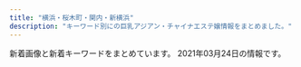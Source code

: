 ```yaml
---
title: "横浜・桜木町・関内・新横浜"
description: "キーワード別にの巨乳アジアン・チャイナエステ嬢情報をまとめました。"
---
```


新着画像と新着キーワードをまとめています。
2021年03月24日の情報です。

<DmmAffiliateIns />
<KeywordTable
  shops={
    [
    {
        "name": "\u30de\u30a4\u30de\u30ea\u30e4",
        "station": "JR\u65b0\u6a2a\u6d5c\u99c5",
        "img_links": [
            "http://r-relax.info/images/index_01.jpg",
            "http://r-relax.info/images/index_17.jpg",
            "http://r-relax.info/girl/02a.jpg",
            "http://r-relax.info/images/info_09.jpg",
            "http://r-relax.info/images/index_02.jpg",
            "http://r-relax.info/images/index_18.jpg",
            "http://r-relax.info/images/r01.jpg",
            "http://r-relax.info/images/index_03.jpg",
            "http://r-relax.info/girl/02.jpg",
            "http://r-relax.info/images/r05.jpg",
            "http://r-relax.info/girl/04.jpg",
            "http://r-relax.info/images/r06.jpg",
            "http://r-relax.info/images/index_12.jpg",
            "http://r-relax.info/images/info.jpg",
            "http://r-relax.info/girl/04a.jpg",
            "http://r-relax.info/images/rec.jpg",
            "http://r-relax.info/images/r03.jpg",
            "http://r-relax.info/girl/03a.jpg",
            "http://r-relax.info/images/index_05.jpg",
            "http://r-relax.info/images/index_06.jpg",
            "http://r-relax.info/girl/09.jpg",
            "http://r-relax.info/images/index_04.jpg",
            "http://r-relax.info/girl/01.jpg",
            "http://r-relax.info/images/index_13.jpg",
            "http://r-relax.info/girl/05.jpg",
            "http://r-relax.info/images/sub_12.jpg",
            "http://r-relax.info/girl/05a.jpg",
            "http://r-relax.info/images/index_07.jpg",
            "http://r-relax.info/images/rec_09.jpg",
            "http://r-relax.info/girl/03.jpg",
            "http://r-relax.info/girl/00.jpg",
            "http://r-relax.info/images/r02.jpg",
            "http://r-relax.info/girl/01a.jpg",
            "http://r-relax.info/images/staff_09.jpg",
            "http://r-relax.info/images/r04.jpg",
            "http://r-relax.info/images/sys_09.jpg"
        ],
        "url": "http://r-relax.info/",
        "keywords": {}
    },
    {
        "station": "JR\u65b0\u6a2a\u6d5c\u99c5\u5317\u53e3",
        "url": "http://coco5.rankuens.com/",
        "name": "COCO5",
        "img_links": [
            "http://coco5.rankuens.com/css/nav/nav-006.png",
            "http://coco5.rankuens.com/css/nav/nav-002.png",
            "http://coco5.rankuens.com/css/tel.png",
            "http://coco5.rankuens.com/css/c03.png",
            "http://coco5.rankuens.com/css/staff/staff02.jpg",
            "http://coco5.rankuens.com/css/nav/nav-004.png",
            "http://coco5.rankuens.com/css/nav/nav-003.png",
            "http://coco5.rankuens.com/css/staff/staff01.jpg",
            "http://coco5.rankuens.com/css/nav/nav-005.png",
            "http://coco5.rankuens.com/css/topbottom.png",
            "http://coco5.rankuens.com/css/staff/staff03.jpg",
            "http://coco5.rankuens.com/css/nav/nav-001.png"
        ],
        "keywords": {
            "D": 3,
            "89": 2,
            "90": 1
        }
    },
    {
        "name": "Rose Color\uff5e\u30ed\u30fc\u30ba\u30ab\u30e9\u30fc\uff5e",
        "station": "JR\u65b0\u6a2a\u6d5c\u99c5\u5317\u53e3",
        "url": "http://www.rose-color.info/",
        "img_links": [
            "http://www.rose-color.info/public/image/20190517/20190517212453_15511.jpg",
            "http://www.rose-color.info/public/image/20190924/20190924151957_88257.jpg",
            "http://www.rose-color.info/img/link2.jpg",
            "http://www.rose-color.info/public/image/20190819/20190819122724_17981.png",
            "http://www.rose-color.info/public/image/20201210/20201210130347_71702.png",
            "http://www.rose-color.info/public/image/20210126/20210126011220_75981.png",
            "http://www.rose-color.info/public/image/20201020/20201020184710_30595.png",
            "http://www.rose-color.info/public/image/20190509/20190509151145_51237.jpg",
            "http://www.rose-color.info/public/image/20191025/20191025151602_11534.jpg",
            "http://www.rose-color.info/public/image/20200624/20200624132622_25845.jpg",
            "http://www.rose-color.info/public/image/20210224/20210224003309_92092.jpg",
            "http://www.rose-color.info/img/link1.jpg",
            "http://www.rose-color.info/public/image/20190509/20190509145858_80062.jpg",
            "http://www.rose-color.info/public/image/20190509/20190509145904_79944.jpg",
            "http://www.rose-color.info/img/sys.jpg",
            "http://www.rose-color.info/public/image/20210204/20210204004224_97903.png",
            "http://www.rose-color.info/img/gtop.jpg",
            "http://www.rose-color.info/public/image/20190922/20190922200505_21149.jpeg",
            "http://www.rose-color.info/public/image/20190509/20190509150319_28745.jpg",
            "http://www.rose-color.info/public/image/20190509/20190509151712_73273.jpg",
            "http://www.rose-color.info/public/image/20190509/20190509140913_93259.jpg",
            "http://www.rose-color.info/public/image/20190509/20190509145323_81608.jpg",
            "http://www.rose-color.info/public/image/20201130/20201130144441_16819.jpg",
            "http://www.rose-color.info/public/image/20190509/20190509150501_74550.jpg",
            "http://www.rose-color.info/public/image/20210222/20210222102101_83200.png",
            "http://www.rose-color.info/public/image/20201113/20201113005050_58373.png",
            "http://www.rose-color.info/public/image/20190509/20190509140935_98972.jpg",
            "http://www.rose-color.info/public/image/20190509/20190509140857_11715.jpg",
            "http://www.rose-color.info/public/image/20190517/20190517212433_70632.jpg",
            "http://www.rose-color.info/img/gback.jpg",
            "http://www.rose-color.info/public/image/20201107/20201107123935_72522.png",
            "http://www.rose-color.info/public/image/20201007/20201007120913_18836.jpg",
            "http://www.rose-color.info/public/image/20190922/20190922200457_51255.jpeg",
            "http://www.rose-color.info/public/image/20190509/20190509151815_26133.jpg",
            "http://www.rose-color.info/public/image/20190509/20190509145318_30201.jpg",
            "http://www.rose-color.info/public/image/20200417/20200417025857_20118.png",
            "http://www.rose-color.info/public/image/20201014/20201014160847_32283.jpg",
            "http://www.rose-color.info/public/image/20201009/20201009005900_97376.jpg",
            "http://www.rose-color.info/img/koko.png",
            "http://www.rose-color.info/public/image/20190509/20190509160519_55359.jpg",
            "http://www.rose-color.info/public/image/20190509/20190509140925_63726.jpg"
        ],
        "keywords": {
            "F": 3,
            "86": 36,
            "85": 15,
            "89": 3,
            "E": 7,
            "87": 33,
            "D": 19,
            "C": 58
        }
    },
    {
        "station": "JR\u6771\u795e\u5948\u5ddd\u99c5\u897f\u53e3",
        "keywords": {
            "86": 4,
            "87": 16,
            "D": 20
        },
        "img_links": [
            "http://www.dokidoki.iesjp.com/files/002.jpg",
            "http://www.dokidoki.iesjp.com/files/006.jpg",
            "http://www.dokidoki.iesjp.com/files/001.jpg",
            "http://www.dokidoki.iesjp.com/files/005.jpg",
            "http://www.dokidoki.iesjp.com/files/003.jpg"
        ],
        "name": "\u30c9\u30ad\u30c9\u30ad\u30cf\u30cb\u30fc",
        "url": "http://www.dokidoki.iesjp.com/"
    },
    {
        "url": "http://est-hanamizuki.com/",
        "station": "JR\u6771\u795e\u5948\u5ddd\u99c5\u897f\u53e3",
        "name": "\u82b1\u6c34\u6728",
        "img_links": [
            "http://est-hanamizuki.com/images/m1.jpg",
            "http://est-hanamizuki.com/images/news1.png",
            "http://est-hanamizuki.com/images/m4.jpg",
            "http://est-hanamizuki.com/images/g32.jpg",
            "http://est-hanamizuki.com/images/r111.jpg",
            "http://est-hanamizuki.com/images/m3.jpg",
            "http://est-hanamizuki.com/images/g22.jpg",
            "http://est-hanamizuki.com/images/g1.jpg",
            "http://est-hanamizuki.com/images/erika.jpg",
            "http://est-hanamizuki.com/images/info.png",
            "http://est-hanamizuki.com/images/head.jpg",
            "http://est-hanamizuki.com/images/m2.jpg",
            "http://est-hanamizuki.com/images/zi_staff.png",
            "http://est-hanamizuki.com/images/g3.jpg",
            "http://est-hanamizuki.com/images/g33.jpg",
            "http://est-hanamizuki.com/images/g2.jpg",
            "http://est-hanamizuki.com/images/erika2.jpg",
            "http://est-hanamizuki.com/images/11.png",
            "http://est-hanamizuki.com/images/mobile.jpg",
            "http://est-hanamizuki.com/images/g23.jpg",
            "http://est-hanamizuki.com/images/g13.jpg",
            "http://est-hanamizuki.com/images/g12.jpg"
        ],
        "keywords": {}
    },
    {
        "station": "JR\u95a2\u5185\u99c5\u5317\u53e3",
        "name": "\u591c\u685c\uff5e\u3088\u3056\u304f\u3089\uff5e",
        "img_links": [
            "http://e-yozakura.xyz/images/htm.jpg",
            "http://e-yozakura.xyz/images/g5.jpg",
            "http://e-yozakura.xyz/images/tite-staff.jpg",
            "http://e-yozakura.xyz/images/news03.png",
            "http://e-yozakura.xyz/images/news01.png",
            "http://e-yozakura.xyz/images/slide1.png",
            "http://e-yozakura.xyz/images/bj_01.jpg",
            "http://e-yozakura.xyz/images/ai.jpg",
            "http://e-yozakura.xyz/images/top.jpg",
            "http://e-yozakura.xyz/images/g8.jpg",
            "http://e-yozakura.xyz/images/t.jpg",
            "http://e-yozakura.xyz/images/g4.jpg",
            "http://e-yozakura.xyz/images/slide2.png",
            "http://e-yozakura.xyz/images/slide3.png",
            "http://e-yozakura.xyz/images/yuka.jpg",
            "http://e-yozakura.xyz/images/g2.jpg",
            "http://e-yozakura.xyz/images/mobile.png",
            "http://e-yozakura.xyz/images/sa.jpg",
            "http://e-yozakura.xyz/images/yuk.jpg",
            "http://e-yozakura.xyz/images/r4.jpg",
            "http://e-yozakura.xyz/images/r8.jpg",
            "http://e-yozakura.xyz/images/m1.jpg",
            "http://e-yozakura.xyz/images/r5.jpg",
            "http://e-yozakura.xyz/images/hh.jpg",
            "http://e-yozakura.xyz/images/12.jpg",
            "http://e-yozakura.xyz/images/g9.jpg",
            "http://e-yozakura.xyz/images/g0.jpg",
            "http://e-yozakura.xyz/images/r2.jpg",
            "http://e-yozakura.xyz/images/hua.jpg",
            "http://e-yozakura.xyz/images/r7.jpg",
            "http://e-yozakura.xyz/images/r6.jpg",
            "http://e-yozakura.xyz/images/bj_03.jpg",
            "http://e-yozakura.xyz/images/r3.jpg",
            "http://e-yozakura.xyz/images/g1.jpg",
            "http://e-yozakura.xyz/images/ll.jpg",
            "http://e-yozakura.xyz/images/r1.jpg"
        ],
        "url": "http://e-yozakura.xyz/",
        "keywords": {}
    },
    {
        "keywords": {},
        "station": "\u53cd\u753a\u99c5",
        "url": "http://www.yoshindo.es-relax.info/",
        "img_links": [
            "http://www.yoshindo.es-relax.info/images/info2.jpg",
            "http://www.yoshindo.es-relax.info/images/sayuri1.jpg",
            "http://www.yoshindo.es-relax.info/images/topnews.png",
            "http://www.yoshindo.es-relax.info/images/arisu1.jpg",
            "http://www.yoshindo.es-relax.info/images/yuna1.jpg",
            "http://www.yoshindo.es-relax.info/images/info3.jpg",
            "http://www.yoshindo.es-relax.info/images/top-kpbar.png",
            "http://www.yoshindo.es-relax.info/images/topbar.png",
            "http://www.yoshindo.es-relax.info/images/yui1.jpg",
            "http://www.yoshindo.es-relax.info/images/info4.jpg",
            "http://www.yoshindo.es-relax.info/images/info6.jpg",
            "http://www.yoshindo.es-relax.info/images/info1.jpg",
            "http://www.yoshindo.es-relax.info/images/topinfo.png",
            "http://www.yoshindo.es-relax.info/images/sidebar-credit.png",
            "http://www.yoshindo.es-relax.info/images/info5.jpg",
            "http://www.yoshindo.es-relax.info/images/youko1.jpg",
            "http://www.yoshindo.es-relax.info/images/yuki1.jpg"
        ],
        "name": "\u990a\u5fc3\u5802"
    },
    {
        "img_links": [
            "http://www.lavender.esjoho.com/images/concept.jpg",
            "http://www.lavender.esjoho.com/images/ta.jpg",
            "http://www.lavender.esjoho.com/files/039.jpg",
            "http://www.lavender.esjoho.com/files/043.jpg",
            "http://www.lavender.esjoho.com/sp/images/tel.jpg",
            "http://www.lavender.esjoho.com/files/029.jpg",
            "http://www.lavender.esjoho.com/images/interior_t.png",
            "http://www.lavender.esjoho.com/images/rec2.png",
            "http://www.lavender.esjoho.com/images/news.jpg",
            "http://www.lavender.esjoho.com/files/048.jpg",
            "http://www.lavender.esjoho.com/sp/images/top.jpg",
            "http://www.lavender.esjoho.com/images/link_t.png",
            "http://www.lavender.esjoho.com/images/rec1.png",
            "http://www.lavender.esjoho.com/sp/images/footer.jpg",
            "http://www.lavender.esjoho.com/sp/menu/interior.jpg",
            "http://www.lavender.esjoho.com/images/line.png",
            "http://www.lavender.esjoho.com/images/int2.png",
            "http://www.lavender.esjoho.com/files/019.jpg",
            "http://www.lavender.esjoho.com/sp/images/newsb.jpg",
            "http://www.lavender.esjoho.com/images/head.jpg",
            "http://www.lavender.esjoho.com/files/016.jpg",
            "http://www.lavender.esjoho.com/images/staff_t.png",
            "http://www.lavender.esjoho.com/files/024.jpg",
            "http://www.lavender.esjoho.com/files/045.jpg",
            "http://www.lavender.esjoho.com/files/032.jpg",
            "http://www.lavender.esjoho.com/images/sys2.png",
            "http://www.lavender.esjoho.com/sp/images/pc.jpg",
            "http://www.lavender.esjoho.com/sp/images/topgirl.jpg",
            "http://www.lavender.esjoho.com/sp/menu/top.jpg",
            "http://www.lavender.esjoho.com/sp/images/news.jpg",
            "http://www.lavender.esjoho.com/sp/images/time.jpg",
            "http://www.lavender.esjoho.com/sp/images/head.jpg",
            "http://www.lavender.esjoho.com/sp/images/interior_t.jpg",
            "http://www.lavender.esjoho.com/images/int1.png",
            "http://www.lavender.esjoho.com/sp/images/staff_t.jpg",
            "http://www.lavender.esjoho.com/sp/menu/staff.jpg",
            "http://www.lavender.esjoho.com/images/mobile.jpg",
            "http://www.lavender.esjoho.com/images/sys3.png",
            "http://www.lavender.esjoho.com/images/sm.jpg"
        ],
        "keywords": {
            "E": 1,
            "D": 8,
            "88": 1,
            "86": 3,
            "87": 5
        },
        "url": "http://www.lavender.esjoho.com/",
        "name": "\u672a\u6765",
        "station": "JR\u6771\u795e\u5948\u5ddd\u99c5\u897f\u53e3"
    },
    {
        "url": "http://sh-riraku31.xyz/",
        "station": "JR\u6a2a\u6d5c\u99c5\u5317\u897f\u53e3",
        "img_links": [
            "http://sh-riraku31.xyz/templets/default/picture/s_news.jpg",
            "http://sh-riraku31.xyz/templets/default/picture/top.jpg",
            "http://sh-riraku31.xyz/templets/default/picture/staff01.jpg",
            "http://sh-riraku31.xyz/templets/default/picture/girl-z1.jpg",
            "http://sh-riraku31.xyz/uploads/201005/1-201005162101U5.jpg",
            "http://sh-riraku31.xyz/uploads/201005/1-2010051J6062Y.jpg",
            "http://sh-riraku31.xyz/uploads/allimg/180629/1-1P629115504250.png",
            "http://sh-riraku31.xyz/templets/default/picture/girl-z2.jpg",
            "http://sh-riraku31.xyz/templets/default/picture/top1.jpg",
            "http://sh-riraku31.xyz/uploads/allimg/180703/1-1PF3111J3201.png",
            "http://sh-riraku31.xyz/uploads/201005/1-2010051621224F.jpg",
            "http://sh-riraku31.xyz/uploads/201005/1-20100516201cK.jpg",
            "http://sh-riraku31.xyz/uploads/201005/1-201005162010396.jpg",
            "http://sh-riraku31.xyz/uploads/201005/1-2010051J55CA.jpg",
            "http://sh-riraku31.xyz/uploads/201005/1-201005162114248.jpg",
            "http://sh-riraku31.xyz/uploads/201005/1-201005162052635.jpg"
        ],
        "keywords": {
            "C": 11,
            "85": 2,
            "86": 1,
            "D": 3,
            "84": 1
        },
        "name": "\u30c1\u30a7\u30ea\u30fc"
    },
    {
        "station": "JR\u65b0\u6a2a\u6d5c\u99c5\u5317\u53e3",
        "name": "SRP",
        "keywords": {
            "83": 9,
            "84": 13,
            "86": 36,
            "87": 17,
            "85": 33,
            "D": 33,
            "C": 66
        },
        "url": "http://www.shine-es.info/",
        "img_links": [
            "http://www.shine-es.info/public/image/20210126/20210126012525_25271.png",
            "http://www.shine-es.info/img/top/nav_09.jpg",
            "http://www.shine-es.info/public/image/20190827/20190827011025_93525.jpg",
            "http://www.shine-es.info/public/image/20201030/20201030141055_73595.jpg",
            "http://www.shine-es.info/public/image/20191129/20191129184548_44783.jpg",
            "http://www.shine-es.info/public/image/20191007/20191007000751_26360.jpg",
            "http://www.shine-es.info/public/image/20200420/20200420174959_97231.jpeg",
            "http://www.shine-es.info/public/image/20200225/20200225013302_28274.png",
            "http://www.shine-es.info/img/system/campaign3.png",
            "http://www.shine-es.info/img/top/mobile.jpg",
            "http://www.shine-es.info/public/image/20201107/20201107124509_92438.png",
            "http://www.shine-es.info/img/top/nav_07.jpg",
            "http://www.shine-es.info/img/top/nav_06.jpg",
            "http://www.shine-es.info/public/image/20181128/20181128190142_51228.jpeg",
            "http://www.shine-es.info/public/image/20180524/20180524214818_14591.jpeg",
            "http://www.shine-es.info/img/top/pic-1.jpg",
            "http://www.shine-es.info/public/image/20180524/20180524214431_17082.jpg",
            "http://www.shine-es.info/public/image/20201113/20201113010109_63246.png",
            "http://www.shine-es.info/public/image/20180426/20180426160618_24358.jpg",
            "http://www.shine-es.info/public/image/20180806/20180806021646_71312.jpeg",
            "http://www.shine-es.info/public/image/20180426/20180426160348_68419.jpg",
            "http://www.shine-es.info/public/image/20200901/20200901125021_47269.jpg",
            "http://www.shine-es.info/public/image/20191123/20191123005624_21397.jpg",
            "http://www.shine-es.info/img/top/pic-2.jpg",
            "http://www.shine-es.info/public/image/20210224/20210224004055_63018.jpg",
            "http://www.shine-es.info/public/image/20191007/20191007000800_55460.png",
            "http://www.shine-es.info/public/image/20200120/20200120014129_44289.jpg",
            "http://www.shine-es.info/img/top/pic-1.png",
            "http://www.shine-es.info/public/image/20210222/20210222103449_67865.png",
            "http://www.shine-es.info/img/top/koko.png",
            "http://www.shine-es.info/public/image/20200420/20200420174944_96356.jpeg",
            "http://www.shine-es.info/public/image/20201020/20201020190438_86333.png",
            "http://www.shine-es.info/public/image/20190617/20190617002036_61596.jpg",
            "http://www.shine-es.info/img/top/pic-3.jpg",
            "http://www.shine-es.info/public/image/20201009/20201009012403_82863.jpg",
            "http://www.shine-es.info/public/image/20180806/20180806021637_66262.jpeg",
            "http://www.shine-es.info/img/top/nav_05.jpg",
            "http://www.shine-es.info/public/image/20200901/20200901124912_14983.jpg",
            "http://www.shine-es.info/public/image/20180524/20180524214610_38863.jpeg",
            "http://www.shine-es.info/public/image/20200420/20200420175008_44399.jpeg",
            "http://www.shine-es.info/public/image/20180524/20180524214652_54672.jpeg",
            "http://www.shine-es.info/public/image/20180514/20180514161320_29646.jpg",
            "http://www.shine-es.info/public/image/20190617/20190617002029_84673.jpg",
            "http://www.shine-es.info/public/image/20191009/20191009171341_70954.jpg",
            "http://www.shine-es.info/public/image/20180524/20180524214747_75881.jpeg",
            "http://www.shine-es.info/img/top/nav_04.jpg",
            "http://www.shine-es.info/public/image/20191009/20191009171328_21361.jpg",
            "http://www.shine-es.info/public/image/20201130/20201130150442_88111.jpg",
            "http://www.shine-es.info/public/image/20180528/20180528013047_54119.jpg",
            "http://www.shine-es.info/public/image/20200505/20200505002649_53549.png",
            "http://www.shine-es.info/public/image/20200625/20200625164158_20466.jpg",
            "http://www.shine-es.info/public/image/20191123/20191123005615_48887.jpg",
            "http://www.shine-es.info/public/image/20200816/20200816001546_39857.jpg",
            "http://www.shine-es.info/public/image/20180426/20180426161222_54119.jpg",
            "http://www.shine-es.info/img/top/nav_03.jpg",
            "http://www.shine-es.info/public/image/20201210/20201210131428_47249.png",
            "http://www.shine-es.info/public/image/20190406/20190406214019_72078.jpg",
            "http://www.shine-es.info/public/image/20210204/20210204005557_55265.png"
        ]
    },
    {
        "url": "http://www.rakuraku-venus.xyz/",
        "name": "\u697d\u3005\u30f4\u30a3\u30fc\u30ca\u30b9",
        "keywords": {},
        "img_links": [
            "http://www.rakuraku-venus.xyz/images/index-kai_16.jpg",
            "http://www.rakuraku-venus.xyz/psd/off.jpg",
            "http://www.rakuraku-venus.xyz/images/staff/10/ai2.jpg",
            "http://www.rakuraku-venus.xyz/images/shop/h2.jpg",
            "http://www.rakuraku-venus.xyz/images/index-f.jpg",
            "http://www.rakuraku-venus.xyz/images/staff/10/1.jpg",
            "http://www.rakuraku-venus.xyz/images/index-kai_13.jpg",
            "http://www.rakuraku-venus.xyz/images/staff/11/koko.jpg",
            "http://www.rakuraku-venus.xyz/images/index-kai_05.jpg",
            "http://www.rakuraku-venus.xyz/images/light_img.jpg",
            "http://www.rakuraku-venus.xyz/images/nav/lanmu-acc.jpg",
            "http://www.rakuraku-venus.xyz/images/index-kai_08.jpg",
            "http://www.rakuraku-venus.xyz/images/nav/lanmu-staff.jpg",
            "http://www.rakuraku-venus.xyz/images/shop/h4.jpg",
            "http://www.rakuraku-venus.xyz/images/index-kai_03.jpg",
            "http://www.rakuraku-venus.xyz/images/index-kai_13a.jpg",
            "http://www.rakuraku-venus.xyz/images/lan-t/images/lan-t_01.jpg",
            "http://www.rakuraku-venus.xyz/images/shop/h3.jpg",
            "http://www.rakuraku-venus.xyz/images/shop/r1.jpg",
            "http://www.rakuraku-venus.xyz/images/nav/lanmu-sys.jpg",
            "http://www.rakuraku-venus.xyz/images/nav/lanmu-job.jpg",
            "http://www.rakuraku-venus.xyz/images/index-kai_07.jpg",
            "http://www.rakuraku-venus.xyz/images/staff/11/minami2.jpg"
        ],
        "station": "JR\u6771\u795e\u5948\u5ddd\u99c5"
    },
    {
        "keywords": {
            "C": 14
        },
        "name": "\u30ec\u30a4\u30f3\u30dc\u30fc\u8679",
        "img_links": [
            "http://www.sh-riraku113.xyz/static/picture/infor.png",
            "http://www.sh-riraku113.xyz/static/picture/tit-gat.png",
            "http://www.sh-riraku113.xyz/static/picture/tit-pick.png",
            "http://www.sh-riraku113.xyz/static/picture/tite-staff.png",
            "http://www.sh-riraku113.xyz/static/picture/top.png",
            "http://www.sh-riraku113.xyz/static/picture/tit-infor.png",
            "http://www.sh-riraku113.xyz/uploads/201005/1-201005161500127.jpg",
            "http://www.sh-riraku113.xyz/uploads/201005/1-201005161544K5.jpg",
            "http://www.sh-riraku113.xyz/static/picture/tit-new.png",
            "http://www.sh-riraku113.xyz/static/picture/room1.png",
            "http://www.sh-riraku113.xyz/static/picture/room2.png",
            "http://www.sh-riraku113.xyz/static/picture/room4.png",
            "http://www.sh-riraku113.xyz/static/picture/room3.png",
            "http://www.sh-riraku113.xyz/uploads/201005/1-2010051615301I.jpg",
            "http://www.sh-riraku113.xyz/uploads/201005/1-201005161513F8.jpg",
            "http://www.sh-riraku113.xyz/static/picture/info.png"
        ],
        "station": "JR\u6771\u795e\u5948\u5ddd\u99c5",
        "url": "http://www.sh-riraku113.xyz/"
    },
    {
        "station": "JR\u95a2\u5185\u99c5\u5317\u53e3",
        "name": "St.Playa \uff5e\u8056\u30d7\u30e9\u30e4\uff5e",
        "url": "http://www.playa.work/",
        "keywords": {},
        "img_links": [
            "http://www.playa.work/images/staff_t.jpg",
            "http://www.playa.work/img/koko1.jpg",
            "http://www.playa.work/images/4.jpg",
            "http://www.playa.work/images/int2.png",
            "http://www.playa.work/images/news.png",
            "http://www.playa.work/images/b1.jpg",
            "http://www.playa.work/images/b3.jpg",
            "http://www.playa.work/img/risa1.jpg",
            "http://www.playa.work/images/mobile.jpg",
            "http://www.playa.work/images/main_top.jpg",
            "http://www.playa.work/images/main_footer.jpg",
            "http://www.playa.work/images/int1.png",
            "http://www.playa.work/images/s1.png",
            "http://www.playa.work/images/interior_t.jpg",
            "http://www.playa.work/img/nana1.jpg",
            "http://www.playa.work/images/1.jpg",
            "http://www.playa.work/img/emi1.jpg",
            "http://www.playa.work/img/rumi1.jpg",
            "http://www.playa.work/images/5.jpg",
            "http://www.playa.work/images/6.jpg",
            "http://www.playa.work/images/b2.jpg",
            "http://www.playa.work/images/ta.jpg",
            "http://www.playa.work/img/yuri1.jpg",
            "http://www.playa.work/images/head.jpg",
            "http://www.playa.work/images/3.jpg",
            "http://www.playa.work/images/2.jpg"
        ]
    },
    {
        "station": "\u53cd\u753a\u99c5",
        "keywords": {
            "87": 6,
            "D": 24,
            "85": 6,
            "83": 6,
            "86": 6
        },
        "url": "http://morien.este.work/",
        "img_links": [
            "http://morien.este.work/2/uploadimg/1577672563.jpg",
            "http://morien.este.work/top.jpg",
            "http://morien.este.work/2/uploadimg/1574764277.jpg",
            "http://morien.este.work/mens-esthe.png",
            "http://morien.este.work/2/uploadimg/1613996342.jpg",
            "http://morien.este.work/2/uploadimg/1594704743.jpg"
        ],
        "name": "\u68ee\u82d1"
    },
    {
        "name": "\u7d62\u9999\uff5e\u30a2\u30e4\u30ab\uff5e",
        "keywords": {},
        "url": "http://www.est-aya.work/",
        "station": "JR\u685c\u6728\u753a\u99c5\u53571\u51fa\u53e3",
        "img_links": [
            "http://www.est-aya.work/images/11.jpg",
            "http://www.est-aya.work/images/3.jpg",
            "http://www.est-aya.work/images/sys3.png",
            "http://www.est-aya.work/images/rec2.jpg",
            "http://www.est-aya.work/images/int1.png",
            "http://www.est-aya.work/images/tel.jpg",
            "http://www.est-aya.work/images/line.png",
            "http://www.est-aya.work/images/2.jpg",
            "http://www.est-aya.work/images/rec1.png",
            "http://www.est-aya.work/images/news.png",
            "http://www.est-aya.work/img/miku1.jpg",
            "http://www.est-aya.work/img/mimi1.jpg",
            "http://www.est-aya.work/images/sys2.png",
            "http://www.est-aya.work/images/int2.png",
            "http://www.est-aya.work/img/mika1.jpg",
            "http://www.est-aya.work/images/9.jpg",
            "http://www.est-aya.work/img/ayumi1.jpg",
            "http://www.est-aya.work/images/info.png",
            "http://www.est-aya.work/images/staff_t.jpg",
            "http://www.est-aya.work/images/mobile.jpg",
            "http://www.est-aya.work/img/asuka1.jpg",
            "http://www.est-aya.work/images/head.jpg",
            "http://www.est-aya.work/images/ta.jpg",
            "http://www.est-aya.work/images/8.jpg",
            "http://www.est-aya.work/images/sys1.png",
            "http://www.est-aya.work/images/interior_t.jpg"
        ]
    },
    {
        "url": "http://shirushi.me-es.com/",
        "name": "\u3057\u308b\u3057",
        "keywords": {
            "85": 8,
            "89": 2,
            "86": 8,
            "D": 18
        },
        "station": "\u4f0a\u52e2\u4f50\u6728\u9577\u8005\u753a\u99c5",
        "img_links": [
            "http://shirushi.me-es.com/s/image/nav_top.png",
            "http://shirushi.me-es.com/images/sub_13.jpg",
            "http://shirushi.me-es.com/s/uploads/03.jpg",
            "http://shirushi.me-es.com/images/sub_21.jpg",
            "http://shirushi.me-es.com/images/index_04.jpg",
            "http://shirushi.me-es.com/s/image/nav_manga.png",
            "http://shirushi.me-es.com/s/images/t2.jpg",
            "http://shirushi.me-es.com/girl/02.jpg",
            "http://shirushi.me-es.com/s/uploads/05.jpg",
            "http://shirushi.me-es.com/girl/01.jpg",
            "http://shirushi.me-es.com/s/images/slider/prev.png",
            "http://shirushi.me-es.com/girl/pick_01.jpg",
            "http://shirushi.me-es.com/s/images/service_01.png",
            "http://shirushi.me-es.com/girl/03.jpg",
            "http://shirushi.me-es.com/s/images/t4.jpg",
            "http://shirushi.me-es.com/s/images/slider/1.jpg",
            "http://shirushi.me-es.com/s/images/t3.jpg",
            "http://shirushi.me-es.com/images/index_22.jpg",
            "http://shirushi.me-es.com/images/index_16.jpg",
            "http://shirushi.me-es.com/s/images/iphone.png",
            "http://shirushi.me-es.com/images/index_11.jpg",
            "http://shirushi.me-es.com/s/images/slider/next.png",
            "http://shirushi.me-es.com/images/01.jpg",
            "http://shirushi.me-es.com/images/index_09.jpg",
            "http://shirushi.me-es.com/s/images/slider/2.jpg",
            "http://shirushi.me-es.com/s/images/pc.png",
            "http://shirushi.me-es.com/images/tupian.jpg",
            "http://shirushi.me-es.com/images/info.jpg",
            "http://shirushi.me-es.com/s/images/service_03.png",
            "http://shirushi.me-es.com/images/index_01.jpg",
            "http://shirushi.me-es.com/images/index_23.jpg",
            "http://shirushi.me-es.com/s/uploads/02.jpg",
            "http://shirushi.me-es.com/images/index_17.jpg",
            "http://shirushi.me-es.com/images/index_15.jpg",
            "http://shirushi.me-es.com/images/sub_16.jpg",
            "http://shirushi.me-es.com/images/index_21.jpg",
            "http://shirushi.me-es.com/s/images/t1.jpg",
            "http://shirushi.me-es.com/s/image/nav_topics.png",
            "http://shirushi.me-es.com/images/index_06.jpg",
            "http://shirushi.me-es.com/images/index_02.jpg",
            "http://shirushi.me-es.com/s/image/nav_sys.png",
            "http://shirushi.me-es.com/s/uploads/01.jpg",
            "http://shirushi.me-es.com/s/uploads/04.jpg",
            "http://shirushi.me-es.com/images/index_07.jpg",
            "http://shirushi.me-es.com/images/rec.jpg",
            "http://shirushi.me-es.com/images/sub_19.jpg",
            "http://shirushi.me-es.com/images/index_05.jpg",
            "http://shirushi.me-es.com/s/image/nav_hotel.png",
            "http://shirushi.me-es.com/s/images/slider/3.jpg",
            "http://shirushi.me-es.com/s/images/okubokomachi.jpg",
            "http://shirushi.me-es.com/images/index_08.jpg",
            "http://shirushi.me-es.com/s/images/tel.png",
            "http://shirushi.me-es.com/s/images/service_07.png",
            "http://shirushi.me-es.com/images/index_10.jpg",
            "http://shirushi.me-es.com/images/index_13.jpg",
            "http://shirushi.me-es.com/images/index_12.jpg",
            "http://shirushi.me-es.com/images/index_18.jpg",
            "http://shirushi.me-es.com/s/images/top_2.jpg",
            "http://shirushi.me-es.com/girl/00.jpg",
            "http://shirushi.me-es.com/s/image/nav_cast.png",
            "http://shirushi.me-es.com/images/index_20.jpg",
            "http://shirushi.me-es.com/images/02.jpg"
        ]
    },
    {
        "name": "\u68ee\u7f85",
        "station": "JR\u95a2\u5185\u99c5\u5357\u53e3",
        "img_links": [
            "http://latte.iest.xyz/css/tel01.png",
            "http://latte.iest.xyz/css/nav/nav-005.png",
            "http://latte.iest.xyz/css/osusume01.jpg",
            "http://latte.iest.xyz/css/nav/nav-002.png",
            "http://latte.iest.xyz/css/staff/staff02.jpg",
            "http://latte.iest.xyz/css/nav/nav-004.png",
            "http://latte.iest.xyz/css/nav/nav-006.png",
            "http://latte.iest.xyz/css/nav/nav-001.png",
            "http://latte.iest.xyz/css/top03.jpg",
            "http://latte.iest.xyz/css/staff/staff06.jpg",
            "http://latte.iest.xyz/css/nav/nav-003.png",
            "http://latte.iest.xyz/css/head-change.jpg",
            "http://latte.iest.xyz/css/staff/staff01.jpg"
        ],
        "url": "http://latte.iest.xyz/",
        "keywords": {
            "89": 2,
            "D": 3,
            "88": 1
        }
    },
    {
        "url": "http://www.sugoi.mensest.com/",
        "name": "\u3059\u3054\u3044\u7652\u3057",
        "keywords": {
            "D": 54,
            "87": 54,
            "\u30bb\u30af\u30b7\u30fc": 1
        },
        "station": "JR\u6771\u795e\u5948\u5ddd\u99c5\u897f\u53e3",
        "img_links": [
            "http://www.sugoi.mensest.com/files/009.jpg",
            "http://www.sugoi.mensest.com/files/015.jpg",
            "http://www.sugoi.mensest.com/files/016.jpg",
            "http://www.sugoi.mensest.com/files/012-03.jpg",
            "http://www.sugoi.mensest.com/files/007.jpg",
            "http://www.sugoi.mensest.com/images/maining.jpg",
            "http://www.sugoi.mensest.com/files/014.jpg",
            "http://www.sugoi.mensest.com/photo_news/upimg/2771460542df7008be_0.jpg",
            "http://www.sugoi.mensest.com/photo_news/upimg/9319560432ee0b7d64_0.jpg",
            "http://www.sugoi.mensest.com/photo_news/upimg/732276045ad564be0e_0.jpg",
            "http://www.sugoi.mensest.com/images/sp_top.jpg",
            "http://www.sugoi.mensest.com/files/009-02.jpg",
            "http://www.sugoi.mensest.com/files/006-02.jpg",
            "http://www.sugoi.mensest.com/files/009-03.jpg",
            "http://www.sugoi.mensest.com/files/006.jpg",
            "http://www.sugoi.mensest.com/files/012-02.jpg",
            "http://www.sugoi.mensest.com/files/007-03.jpg",
            "http://www.sugoi.mensest.com/files/014-03.jpg",
            "http://www.sugoi.mensest.com/files/010-03.jpg",
            "http://www.sugoi.mensest.com/files/012.jpg",
            "http://www.sugoi.mensest.com/images/sp_tit_new.png",
            "http://www.sugoi.mensest.com/files/011-02.jpg",
            "http://www.sugoi.mensest.com/images/top.jpg",
            "http://www.sugoi.mensest.com/files/011.jpg",
            "http://www.sugoi.mensest.com/files/010-02.jpg",
            "http://www.sugoi.mensest.com/images/img_tel.png",
            "http://www.sugoi.mensest.com/files/016-03.jpg",
            "http://www.sugoi.mensest.com/files/010.jpg",
            "http://www.sugoi.mensest.com/files/015-03.jpg",
            "http://www.sugoi.mensest.com/files/006-03.jpg",
            "http://www.sugoi.mensest.com/files/016-02.jpg",
            "http://www.sugoi.mensest.com/images/sp_tit_therapist.png",
            "http://www.sugoi.mensest.com/files/014-02.jpg",
            "http://www.sugoi.mensest.com/files/007-02.jpg",
            "http://www.sugoi.mensest.com/files/015-02.jpg",
            "http://www.sugoi.mensest.com/images/tit_new.png",
            "http://www.sugoi.mensest.com/images/tit_therapist.png",
            "http://www.sugoi.mensest.com/photo_news/upimg/140376020e61bbf2e0_0.jpg",
            "http://www.sugoi.mensest.com/files/011-03.jpg"
        ]
    },
    {
        "keywords": {
            "C": 15,
            "D": 2,
            "88": 1,
            "84": 1,
            "86": 1,
            "87": 1,
            "E": 2
        },
        "station": "JR\u4e2d\u5c71\u99c5\u5317\u53e3",
        "name": "\u7652\u3057\u306e\u5929\u4f7f",
        "url": "http://iyashi-tenshi.work/",
        "img_links": [
            "http://iyashi-tenshi.work/img/sta13.jpg",
            "http://iyashi-tenshi.work/img/head.png",
            "http://iyashi-tenshi.work/img/IMG_1709.jpg",
            "http://iyashi-tenshi.work/img/st12.jpg",
            "http://iyashi-tenshi.work/i/img/sta11.jpg",
            "http://iyashi-tenshi.work/i/img/r2.jpg",
            "http://iyashi-tenshi.work/img/IMG_17410.jpg",
            "http://iyashi-tenshi.work/img/sta10.jpg",
            "http://iyashi-tenshi.work/i/img/r5.jpg",
            "http://iyashi-tenshi.work/img/mo.png",
            "http://iyashi-tenshi.work/img/c1.jpg",
            "http://iyashi-tenshi.work/img/sta11.jpg",
            "http://iyashi-tenshi.work/i/img/acc-4.png",
            "http://iyashi-tenshi.work/i/img/sta13.jpg",
            "http://iyashi-tenshi.work/img/IMG_17480.jpg",
            "http://iyashi-tenshi.work/i/img/st10.jpg",
            "http://iyashi-tenshi.work/i/img/sta10.jpg",
            "http://iyashi-tenshi.work/i/img/r3.jpg",
            "http://iyashi-tenshi.work/i/img/acc-1.jpg",
            "http://iyashi-tenshi.work/i/img/acc-2.png",
            "http://iyashi-tenshi.work/i/img/r1.jpg",
            "http://iyashi-tenshi.work/i/img/r4.jpg",
            "http://iyashi-tenshi.work/i/img/acc-5.jpg",
            "http://iyashi-tenshi.work/img/sta12.jpg",
            "http://iyashi-tenshi.work/img/st13.jpg",
            "http://iyashi-tenshi.work/img/nos.jpg",
            "http://iyashi-tenshi.work/img/st11.jpg",
            "http://iyashi-tenshi.work/i/img/sta12.jpg",
            "http://iyashi-tenshi.work/i/img/acc-3.png",
            "http://iyashi-tenshi.work/img/st10.jpg",
            "http://iyashi-tenshi.work/img/bottom.png"
        ]
    },
    {
        "name": "\u5b66\u5712",
        "station": "\u30bb\u30f3\u30bf\u30fc\u5357\u99c51\u756a\u51fa\u53e3",
        "url": "http://sweety-est.info/",
        "keywords": {
            "86": 6,
            "E": 3,
            "D": 3
        },
        "img_links": [
            "http://sweety-est.info/images/cg06.jpg",
            "http://sweety-est.info/images/news.png",
            "http://sweety-est.info/images/cg04.jpg",
            "http://sweety-est.info/images/precau.png",
            "http://sweety-est.info/images/sruru.jpg",
            "http://sweety-est.info/images/staff_s.png",
            "http://sweety-est.info/images/evetop.png",
            "http://sweety-est.info/images/top.png"
        ]
    },
    {
        "img_links": [
            "http://xn--vckg5a5c7c8c1czd.xyz/img/cg08.png",
            "http://xn--vckg5a5c7c8c1czd.xyz/img/cg09.png",
            "http://xn--vckg5a5c7c8c1czd.xyz/img/a6.jpg",
            "http://xn--vckg5a5c7c8c1czd.xyz/img/cg01.png",
            "http://xn--vckg5a5c7c8c1czd.xyz/img/nav-005.png",
            "http://xn--vckg5a5c7c8c1czd.xyz/img/cg06.png",
            "http://xn--vckg5a5c7c8c1czd.xyz/img/nav-004.png",
            "http://xn--vckg5a5c7c8c1czd.xyz/img/a1.jpg",
            "http://xn--vckg5a5c7c8c1czd.xyz/img/cg03.png",
            "http://xn--vckg5a5c7c8c1czd.xyz/img/nav-002.png",
            "http://xn--vckg5a5c7c8c1czd.xyz/img/no.png",
            "http://xn--vckg5a5c7c8c1czd.xyz/img/top01.png",
            "http://xn--vckg5a5c7c8c1czd.xyz/img/a3.jpg",
            "http://xn--vckg5a5c7c8c1czd.xyz/img/nav-001.png",
            "http://xn--vckg5a5c7c8c1czd.xyz/img/a2.jpg",
            "http://xn--vckg5a5c7c8c1czd.xyz/img/nav-003.png",
            "http://xn--vckg5a5c7c8c1czd.xyz/img/a4.jpg",
            "http://xn--vckg5a5c7c8c1czd.xyz/img/cg02.png",
            "http://xn--vckg5a5c7c8c1czd.xyz/img/cg05.png",
            "http://xn--vckg5a5c7c8c1czd.xyz/img/nav-006.png",
            "http://xn--vckg5a5c7c8c1czd.xyz/img/tel.png",
            "http://xn--vckg5a5c7c8c1czd.xyz/img/cg07.png",
            "http://xn--vckg5a5c7c8c1czd.xyz/img/a5.jpg"
        ],
        "name": "\u30a2\u30ed\u30de\u30db\u30fc\u30e0",
        "station": "\u30bb\u30f3\u30bf\u30fc\u5317\u99c5",
        "keywords": {},
        "url": "http://xn--vckg5a5c7c8c1czd.xyz/"
    },
    {
        "img_links": [
            "https://static.wixstatic.com/media/c0eb72_5abd6c30d02b4fdea8659795b145f5bb~mv2.jpg",
            "https://static.wixstatic.com/media/c0eb72_5665a81d23b944ee9e86dce90624ce2c~mv2.jpg",
            "https://static.wixstatic.com/media/c0eb72_a5bf32f6fdb1491ca96c944502ab6bea~mv2.jpg",
            "https://static.wixstatic.com/media/c0eb72_cb951eeb551748fd86db834e86993788~mv2.jpg",
            "https://static.wixstatic.com/media/c0eb72_2098c0903bfb434e9504fee2e018034a~mv2.jpg",
            "https://static.parastorage.com/services/linguist-flags/1.480.0/assets/flags/square/USA.png",
            "https://static.wixstatic.com/media/c0eb72_2b7a2752438d43208051a8e353a9dbd7~mv2.jpg",
            "https://static.wixstatic.com/media/c0eb72_1a119da1d01942b7a33671df6c2b1159~mv2_d_1600_1200_s_2.jpg",
            "https://static.wixstatic.com/media/11062b_62f0356712544a87b392417662c4658df000.jpg",
            "https://static.wixstatic.com/media/c0eb72_e7c5d34e534f43078c5c439f45a3b4b7~mv2.jpg",
            "https://static.parastorage.com/services/linguist-flags/1.480.0/assets/flags/square/CHN.png",
            "https://static.wixstatic.com/media/c0eb72_8725bcdefd1c4f90850e9178dd71fe41~mv2.png",
            "https://static.wixstatic.com/media/c0eb72_29440005177e4292a35d5e3cb219e218~mv2.png",
            "https://static.wixstatic.com/media/c0eb72_8927f525542049b4a175526f2f5b36a4~mv2.png",
            "https://static.parastorage.com/services/linguist-flags/1.480.0/assets/flags/square/JPN.png",
            "https://static.wixstatic.com/media/c0eb72_916975db7bc947768e06d7f7bf975af9~mv2.jpg",
            "https://static.wixstatic.com/media/c0eb72_20782149934c4a6d85543ab1c66cd198~mv2.png",
            "https://static.wixstatic.com/media/c0eb72_6659fe6c05bc4ecab5ea34e25baa33a7~mv2.jpg",
            "https://static.wixstatic.com/media/035244_257ed5e146d64042bf444af357418e18~mv2.jpg",
            "https://static.wixstatic.com/media/c0eb72_40b8be3ea7154ed7866854945091feff~mv2.jpg",
            "https://static.wixstatic.com/media/c0eb72_26944ceb94b94dc19131d91ac1511619~mv2.jpg",
            "https://static.wixstatic.com/media/c0eb72_c3f92a65fa0a4e2da5949c9452de2af8~mv2.jpg",
            "https://static.wixstatic.com/media/11062b_4b7c9a8e48334d5aad2fd274fddba3bc~mv2.jpg",
            "https://static.wixstatic.com/media/c0eb72_40ccc84ef10f4b8097b0f734c756c6ca~mv2.jpg",
            "https://static.wixstatic.com/media/11062b_808b40c463104f22943c284c625d31c3f000.jpg",
            "https://static.wixstatic.com/media/af7a8b002af842f8bab87691c1d8640f.jpg",
            "https://static.wixstatic.com/media/11062b_2042bb7351284f0f982e4787d37415e6f000.jpg",
            "https://static.wixstatic.com/media/c0eb72_9d2693aac65943dbbba9a0a789268fe3~mv2.jpg",
            "https://static.wixstatic.com/media/c0eb72_dacfc733e1494024a03e37b846316228~mv2.jpg",
            "https://static.wixstatic.com/media/c0eb72_40820ead73a84600a3e5fd095c420086~mv2.png"
        ],
        "keywords": {},
        "url": "https://www.shin-taipei-massage.com/",
        "station": "\u685c\u6728\u753a\u99c5\u53572\u756a\u51fa\u53e3",
        "name": "\u65b0\u53f0\u5317"
    },
    {
        "name": "\u7652\u3057\u30d9\u30b9\u30c8",
        "img_links": [
            "http://iyasibest.com/staffPhoto/b20200310001745.jpg",
            "http://iyasibest.com/images/store/o09.jpg",
            "http://iyasibest.com/uploadfiles/images/campaignIyasibestCom1.png",
            "http://iyasibest.com/staffPhoto/b20200711165223.jpg",
            "http://iyasibest.com/staffPhoto/b20200531120750.jpg",
            "http://iyasibest.com/images/store/02.jpg",
            "http://iyasibest.com/staffPhoto/b20200402041705.jpg",
            "http://iyasibest.com/staffPhoto/b20200911161049.jpg",
            "http://iyasibest.com/uploadfiles/images/campaignIyasibestCom2.png",
            "http://iyasibest.com/images/store/01.jpg",
            "http://iyasibest.com/images/store/o11.jpg",
            "http://iyasibest.com/images/store/o03.jpg",
            "http://iyasibest.com/images/store/o06.jpg",
            "http://iyasibest.com/images/returnBtn.png",
            "http://iyasibest.com/images/store/o10.jpg",
            "http://iyasibest.com/images/store/o05.jpg",
            "http://iyasibest.com/images/store/o02.jpg",
            "http://iyasibest.com/images/store/03.jpg",
            "http://iyasibest.com/images/store/o07.jpg",
            "http://iyasibest.com/images/store/o01.jpg",
            "http://iyasibest.com/staffPhoto/b20210209224424.jpg",
            "http://iyasibest.com/images/store/o04.jpg",
            "http://iyasibest.com/staffPhoto/b20201102190836.jpg",
            "http://iyasibest.com/staffPhoto/b20200306221420.jpg",
            "http://iyasibest.com/images/store/o08.jpg",
            "http://iyasibest.com/staffPhoto/b20200228201258.jpg",
            "http://iyasibest.com/staffPhoto/b20210121203305.jpg"
        ],
        "keywords": {
            "\u30bb\u30af\u30b7\u30fc": 4,
            "D": 2,
            "98": 1,
            "88": 1,
            "E": 1,
            "85": 2,
            "86": 2,
            "97": 1,
            "87": 1,
            "C": 5,
            "82": 1
        },
        "station": "JR\u95a2\u5185\u99c5\u5357\u53e3",
        "url": "http://iyasibest.com/"
    },
    {
        "station": "JR\u65b0\u6a2a\u6d5c\u99c5\u5317\u53e3",
        "url": "http://www.awaspa-est.net/",
        "img_links": [
            "http://www.awaspa-est.net/images/girl.jpg",
            "http://www.awaspa-est.net/images/miki.jpg",
            "http://www.awaspa-est.net/images/left1.png",
            "http://www.awaspa-est.net/images/riri.jpg",
            "http://www.awaspa-est.net/images/staff6.jpg",
            "http://www.awaspa-est.net/images/aya.jpg",
            "http://www.awaspa-est.net/images/sizuka.jpg",
            "http://www.awaspa-est.net/images/aki.jpg"
        ],
        "keywords": {
            "85": 2,
            "86": 3
        },
        "name": "\u60a0\u697d"
    },
    {
        "keywords": {
            "85": 2,
            "D": 3
        },
        "station": "JR\u6771\u795e\u5948\u5ddd\u99c5\u897f\u53e3",
        "name": "Moon\uff5e\u30e0\u30fc\u30f3\uff5e",
        "url": "http://chacha-es.info/",
        "img_links": [
            "http://chacha-es.info/images/st/st_mimi3.jpg",
            "http://chacha-es.info/images/top.png",
            "http://chacha-es.info/images/s_staff.png",
            "http://chacha-es.info/images/st/st_momo2.jpg",
            "http://chacha-es.info/images/st/st_yuki1.jpg",
            "http://chacha-es.info/images/st/st_yuki2.jpg",
            "http://chacha-es.info/images/st/st_emi2.jpg",
            "http://chacha-es.info/images/st/st_rina2.jpg",
            "http://chacha-es.info/images/st/st_ai1.jpg",
            "http://chacha-es.info/images/st/st_riri2.jpg",
            "http://chacha-es.info/images/st/st_yuki4.jpg",
            "http://chacha-es.info/images/st/st_rei1.jpg",
            "http://chacha-es.info/images/st/st_rina1.jpg",
            "http://chacha-es.info/images/st/st_momo1.jpg",
            "http://chacha-es.info/images/st/st_ai2.jpg",
            "http://chacha-es.info/images/st/st_momo4.jpg",
            "http://chacha-es.info/images/line.jpg",
            "http://chacha-es.info/images/st/st_nana2.jpg",
            "http://chacha-es.info/images/st/st_risa3.jpg",
            "http://chacha-es.info/images/st/st_sakura.jpg",
            "http://chacha-es.info/images/link/mens-esthe2.png",
            "http://chacha-es.info/images/st/st_ai3.jpg",
            "http://chacha-es.info/images/st/st_risa2.jpg",
            "http://chacha-es.info/images/st/st_nana1.jpg",
            "http://chacha-es.info/images/st/st_momo3.jpg",
            "http://chacha-es.info/images/st/st_emi1.jpg",
            "http://chacha-es.info/images/st/st_risa1.jpg",
            "http://chacha-es.info/images/st/st_riri1.jpg",
            "http://chacha-es.info/images/st/st_yuki3.jpg",
            "http://chacha-es.info/images/st/st_hana1.jpg"
        ]
    },
    {
        "img_links": [
            "http://relacute.ies.bz/images/room2.jpg",
            "http://relacute.ies.bz/photos/sites/29/2020/06/2020061906073550.jpg",
            "http://relacute.ies.bz/photos/sites/29/2020/10/2020101804232462.jpg",
            "http://relacute.ies.bz/images/top.jpg",
            "http://relacute.ies.bz/images/mobile.jpg",
            "http://relacute.ies.bz/photos/sites/29/2021/03/202103100138267.jpg",
            "http://relacute.ies.bz/images/s_news.jpg",
            "http://relacute.ies.bz/images/room3.jpg",
            "http://relacute.ies.bz/photos/sites/29/2021/03/2021030402170757.jpg",
            "http://relacute.ies.bz/images/s_staff.jpg",
            "http://relacute.ies.bz/photos/sites/29/2021/01/202101180426140.jpg",
            "http://kakure-yu.a2.webnavi.work/upload/sites/29/2021/03/2021032404035953.jpg",
            "http://relacute.ies.bz/photos/sites/29/2021/03/2021032404035953.jpg",
            "http://relacute.ies.bz/images/room4.jpg",
            "http://relacute.ies.bz/images/room1.jpg",
            "http://relacute.ies.bz/photos/sites/29/2020/11/2020112204235072.jpg"
        ],
        "name": "RelaCute \u30ea\u30e9\u30ad\u30e5\u30fc\u30c8",
        "keywords": {
            "D": 5,
            "86": 2,
            "E": 1,
            "82": 1,
            "87": 1,
            "C": 1,
            "85": 3
        },
        "url": "http://relacute.ies.bz/",
        "station": "JR\u4e2d\u5c71\u99c5\u5317\u53e3"
    },
    {
        "url": "http://kannai-mensesthe.com/",
        "name": "Olive",
        "keywords": {
            "90": 28,
            "88": 14
        },
        "img_links": [
            "https://kannai-mensesthe.com/room/4-l.jpg",
            "https://kannai-mensesthe.com/room/esthe2.jpg",
            "https://kannai-mensesthe.com/staff/sora-l1.jpg",
            "https://kannai-mensesthe.com/room/3-l.jpg",
            "https://hamamatsucho-esthe.work/icon/line.png",
            "https://kannai-mensesthe.com/room/esthe3.jpg",
            "https://kannai-mensesthe.com/icon/google_plus.png",
            "https://kannai-mensesthe.com/icon/facebook.png",
            "https://kannai-mensesthe.com/room/3-s.jpg",
            "https://kannai-mensesthe.com/images/footer-l.png",
            "https://kannai-mensesthe.com/room/4-s.jpg",
            "https://kannai-mensesthe.com/icon/twitter.png",
            "https://kannai-mensesthe.com/staff/risa-l1.jpg",
            "https://kannai-mensesthe.com/2019/12/03/risa-s1.jpg",
            "https://kannai-mensesthe.com/staff/koko-l1.jpg",
            "https://kannai-mensesthe.com/images/main-sp.jpg",
            "https://kannai-mensesthe.com/staff/mika-l1.jpg",
            "https://kannai-mensesthe.com/room/1-s.jpg",
            "https://kannai-mensesthe.com/staff/maki-s1.jpg",
            "https://kannai-mensesthe.com//images/footer-r.png",
            "https://kannai-mensesthe.com/button/home.png",
            "https://kannai-mensesthe.com/staff/haru-l1.jpg",
            "https://kannai-mensesthe.com/staff/maki-l1.jpg",
            "https://kannai-mensesthe.com/staff/mika-s1.jpg",
            "https://kannai-mensesthe.com/staff/koko-s1.jpg",
            "https://hamamatsucho-esthe.work/icon/google_plus.png",
            "https://kannai-mensesthe.com/room/1-l.jpg",
            "https://kannai-mensesthe.com/staff/sora-s1.jpg",
            "https://kannai-mensesthe.com/room/esthe1.jpg",
            "https://kannai-mensesthe.com/button/staff.png",
            "http://kannai-mensesthe.com/images/flower.png",
            "https://kannai-mensesthe.com/button/blog.png",
            "https://kannai-mensesthe.com/images/main1.jpg",
            "https://kannai-mensesthe.com/2019/11/10/1.jpg",
            "https://hamamatsucho-esthe.work/icon/facebook.png",
            "https://kannai-mensesthe.com/room/2-l.jpg",
            "https://kannai-mensesthe.com/room/2-s.jpg",
            "https://kannai-mensesthe.com/images/clear.png",
            "https://hamamatsucho-esthe.work/icon/twitter.png",
            "https://kannai-mensesthe.com/staff/haru-s1.jpg",
            "https://kannai-mensesthe.com/images/flower.png",
            "https://kannai-mensesthe.com/staff/risa-s1.jpg",
            "https://kannai-mensesthe.com/icon/line.png"
        ],
        "station": "JR\u95a2\u5185\u99c5"
    },
    {
        "name": "\u78a7\u3044\u9ce5",
        "keywords": {
            "88": 2,
            "87": 1,
            "86": 2,
            "D": 4
        },
        "url": "http://www.aoitori.mesthe.com/",
        "img_links": [
            "http://www.aoitori.mesthe.com/images/mobile.png",
            "http://www.aoitori.mesthe.com/images/bj3.png",
            "http://www.aoitori.mesthe.com/files/003-02.jpg",
            "http://www.aoitori.mesthe.com/images/link_line.png",
            "http://www.aoitori.mesthe.com/images/top.png",
            "http://www.aoitori.mesthe.com/images/staff_line.png",
            "http://www.aoitori.mesthe.com/files/003.jpg",
            "http://www.aoitori.mesthe.com/files/002.jpg",
            "http://www.aoitori.mesthe.com/files/007.jpg",
            "http://www.aoitori.mesthe.com/images/shop/shop03.jpg",
            "http://www.aoitori.mesthe.com/images/tit-infor.png",
            "http://www.aoitori.mesthe.com/files/006-02.jpg",
            "http://www.aoitori.mesthe.com/files/007-02.jpg",
            "http://www.aoitori.mesthe.com/images/infor.png",
            "http://www.aoitori.mesthe.com/images/shop/shop01.jpg",
            "http://www.aoitori.mesthe.com/files/006.jpg",
            "http://www.aoitori.mesthe.com/images/shop/shop04.jpg",
            "http://www.aoitori.mesthe.com/files/002-02.jpg",
            "http://www.aoitori.mesthe.com/files/005-02.jpg",
            "http://www.aoitori.mesthe.com/images/top_sche.png",
            "http://www.aoitori.mesthe.com/images/shop/shop02.jpg",
            "http://www.aoitori.mesthe.com/images/girl-z2.jpg",
            "http://www.aoitori.mesthe.com/images/girl-z1.jpg",
            "http://www.aoitori.mesthe.com/files/005.jpg"
        ],
        "station": "JR\u95a2\u5185\u99c5\u5317\u53e3"
    },
    {
        "img_links": [
            "http://www.relax-colorful.com/files/069-02.jpg",
            "http://www.relax-colorful.com/images/staff1.jpg",
            "http://www.relax-colorful.com/files/077.jpg",
            "http://www.relax-colorful.com/files/091-02.jpg",
            "http://www.relax-colorful.com/files/082-02.jpg",
            "http://www.relax-colorful.com/images/bjs3.jpg",
            "http://www.relax-colorful.com/files/055-02.jpg",
            "http://www.relax-colorful.com/files/087.jpg",
            "http://www.relax-colorful.com/files/073-02.jpg",
            "http://www.relax-colorful.com/files/067-03.jpg",
            "http://www.relax-colorful.com/files/060.jpg",
            "http://www.relax-colorful.com/images/staff_line.jpg",
            "http://www.relax-colorful.com/files/053.jpg",
            "http://www.relax-colorful.com/images/staff1a.jpg",
            "http://www.relax-colorful.com/images/backlist.jpg",
            "http://www.relax-colorful.com/images/staff1b.jpg",
            "http://www.relax-colorful.com/files/055-03.jpg",
            "http://www.relax-colorful.com/images/koko_200x40.png",
            "http://www.relax-colorful.com/files/082.jpg",
            "http://www.relax-colorful.com/files/077-03.jpg",
            "http://www.relax-colorful.com/files/092.jpg",
            "http://www.relax-colorful.com/images/girl_bt.jpg",
            "http://www.relax-colorful.com/files/080.jpg",
            "http://www.relax-colorful.com/files/077-02.jpg",
            "http://www.relax-colorful.com/images/news2.jpg",
            "http://www.relax-colorful.com/files/093-02.jpg",
            "http://www.relax-colorful.com/files/089-02.jpg",
            "http://www.relax-colorful.com/images/mobile.jpg",
            "http://www.relax-colorful.com/files/060-02.jpg",
            "http://www.relax-colorful.com/files/040-02.jpg",
            "http://www.relax-colorful.com/images/att.jpg",
            "http://www.relax-colorful.com/files/092-03.jpg",
            "http://www.relax-colorful.com/files/067-02.jpg",
            "http://www.relax-colorful.com/files/087-03.jpg",
            "http://www.relax-colorful.com/files/091.jpg",
            "http://www.relax-colorful.com/files/082-03.jpg",
            "http://www.relax-colorful.com/images/news.jpg",
            "http://www.relax-colorful.com/files/090-03.jpg",
            "http://www.relax-colorful.com/files/089.jpg",
            "http://www.relax-colorful.com/files/055.jpg",
            "http://www.relax-colorful.com/files/060-03.jpg",
            "http://www.relax-colorful.com/files/040-03.jpg",
            "http://www.relax-colorful.com/files/053-03.jpg",
            "http://www.relax-colorful.com/files/090.jpg",
            "http://www.relax-colorful.com/files/067.jpg",
            "http://www.relax-colorful.com/files/073.jpg",
            "http://www.relax-colorful.com/files/040.jpg",
            "http://www.relax-colorful.com/images/top.jpg",
            "http://www.relax-colorful.com/images/news1.jpg",
            "http://www.relax-colorful.com/files/091-03.jpg",
            "http://www.relax-colorful.com/files/092-02.jpg",
            "http://www.relax-colorful.com/files/069-03.jpg",
            "http://www.relax-colorful.com/files/053-02.jpg",
            "http://www.relax-colorful.com/files/073-03.jpg",
            "http://www.relax-colorful.com/files/093.jpg",
            "http://www.relax-colorful.com/files/080-02.jpg",
            "http://www.relax-colorful.com/files/090-02.jpg",
            "http://www.relax-colorful.com/images/pick.jpg",
            "http://www.relax-colorful.com/files/089-03.jpg",
            "http://www.relax-colorful.com/files/093-03.jpg",
            "http://www.relax-colorful.com/files/087-02.jpg",
            "http://www.relax-colorful.com/files/069.jpg",
            "http://www.relax-colorful.com/files/080-03.jpg"
        ],
        "name": "Colorful\uff5e\u30ab\u30e9\u30d5\u30eb\uff5e",
        "keywords": {
            "C": 38,
            "86": 15,
            "87": 30,
            "85": 3,
            "D": 39
        },
        "station": "JR\u95a2\u5185\u99c5\u5317\u53e3",
        "url": "http://www.relax-colorful.com/"
    },
    {
        "station": "JR\u95a2\u5185\u99c5\u5357\u53e3",
        "url": "http://es-kannai.link",
        "name": "Venus",
        "keywords": {},
        "img_links": [
            "http://es-kannai.link/wp-content/uploads/2016/12/aa.jpg",
            "http://es-kannai.link/wp-content/themes/template-salon2/images/newface-ttl.jpg",
            "http://es-kannai.link/wp-content/uploads/2017/09/IMG_3454-250x376.jpg",
            "http://es-kannai.link/wp-content/uploads/2017/09/IMG_3454-400x267.jpg",
            "http://es-kannai.link/wp-content/uploads/2016/12/v.jpg",
            "http://es-kannai.link/wp-content/uploads/2017/09/IMG_3458.jpg",
            "http://es-kannai.link/wp-content/uploads/2017/09/IMG_3457-250x376.jpg",
            "http://es-kannai.link/wp-content/uploads/2017/09/IMG_3457-720x480.jpg",
            "http://es-kannai.link/wp-content/uploads/2017/09/IMG_3454-720x480.jpg",
            "http://es-kannai.link/wp-content/themes/template-salon2/images/m-info.png",
            "http://es-kannai.link/wp-content/uploads/2017/09/IMG_3457-400x267.jpg",
            "http://es-kannai.link/wp-content/uploads/2016/12/vvv.png",
            "http://es-kannai.link/wp-content/uploads/2016/12/vv.jpg",
            "http://es-kannai.link/wp-content/uploads/2016/12/a.jpg",
            "http://es-kannai.link/wp-content/themes/template-salon2/images/campaign-bnr.png",
            "http://es-kannai.link/wp-content/uploads/2017/09/IMG_3457.jpg",
            "http://es-kannai.link/wp-content/uploads/2017/09/IMG_3456-250x376.jpg",
            "http://es-kannai.link/wp-content/uploads/2017/09/IMG_3456-720x480.jpg",
            "http://es-kannai.link/wp-content/uploads/2017/09/IMG_3456.jpg",
            "http://es-kannai.link/wp-content/themes/template-salon2/images/news-ttl.jpg",
            "http://es-kannai.link/wp-content/uploads/2016/12/vvvv.png",
            "http://es-kannai.link/wp-content/uploads/2017/09/IMG_3458-400x267.jpg",
            "http://es-kannai.link/wp-content/uploads/2017/09/IMG_3456-400x267.jpg",
            "http://es-kannai.link/wp-content/uploads/2017/09/IMG_3458-250x376.jpg",
            "http://es-kannai.link/wp-content/uploads/2016/12/d.png",
            "http://es-kannai.link/wp-content/uploads/2017/09/IMG_3458-720x480.jpg",
            "http://es-kannai.link/wp-content/themes/template-salon2/images/main-img.jpg",
            "http://cdn.dino-es.com/images/logo/200x40DinoEs.png",
            "http://es-kannai.link/wp-content/uploads/2016/12/aaaa.jpg",
            "http://es-kannai.link/wp-content/uploads/2016/12/aaa.jpg",
            "http://es-kannai.link/wp-content/uploads/2016/12/dd.png",
            "http://es-kannai.link/wp-content/uploads/2017/09/IMG_3454.jpg",
            "http://es-kannai.link/wp-content/themes/template-salon2/images/info.png"
        ]
    },
    {
        "keywords": {},
        "station": "JR\u95a2\u5185\u99c5\u5317\u53e3",
        "url": "http://smile.iest.jp/",
        "name": "\u30b9\u30de\u30a4\u30eb",
        "img_links": [
            "http://smile.iest.jp/images/staff_one/staff_one_01.jpg",
            "http://smile.iest.jp/images/top/top_06.jpg",
            "http://smile.iest.jp/images/staff/sta_03.jpg",
            "http://smile.iest.jp/images/staff/sta_0z12.jpg",
            "http://smile.iest.jp/images/gallery/gallery_403.jpg",
            "http://smile.iest.jp/images/staff/sta_0z8.jpg",
            "http://smile.iest.jp/images/top/top_03.jpg",
            "http://smile.iest.jp/images/staff_one/staff_one_08.png",
            "http://smile.iest.jp/images/staff/sta_0z2.jpg",
            "http://smile.iest.jp/images/gallery/gallery_101.jpg",
            "http://smile.iest.jp/images/staff/sta_06.jpg",
            "http://smile.iest.jp/images/top/top_05.jpg",
            "http://smile.iest.jp/images/gallery/gallery_402.jpg",
            "http://smile.iest.jp/images/staff/sta_0z10.jpg",
            "http://smile.iest.jp/images/top/top_01.jpg",
            "http://smile.iest.jp/images/system/syatem_301.jpg",
            "http://smile.iest.jp/images/staff/sta_010.jpg",
            "http://smile.iest.jp/images/staff/sta_021.jpg",
            "http://smile.iest.jp/images/top/top_08.png",
            "http://smile.iest.jp/images/home/index_03.jpg",
            "http://smile.iest.jp/images/top/top_02.jpg",
            "http://smile.iest.jp/images/staff_image/staff_d04.jpg",
            "http://smile.iest.jp/images/staff_one/staff_one_04.jpg",
            "http://smile.iest.jp/images/system/syatem_302.jpg",
            "http://smile.iest.jp/images/staff_one/staff_one_05.jpg",
            "http://smile.iest.jp/images/gallery/gallery_103.jpg",
            "http://smile.iest.jp/images/home/index_tel.jpg",
            "http://smile.iest.jp/images/gallery/gallery_01.jpg",
            "http://smile.iest.jp/images/staff_one/staff_one_07.png",
            "http://smile.iest.jp/images/staff_image/staff_d06.jpg",
            "http://smile.iest.jp/images/home/index_qup.jpg",
            "http://smile.iest.jp/images/staff_image/staff_d03.jpg",
            "http://smile.iest.jp/images/home/index_04.jpg",
            "http://smile.iest.jp/images/staff/sta_01.jpg",
            "http://smile.iest.jp/images/staff/sta_04.jpg",
            "http://smile.iest.jp/images/home/index_page_top.jpg",
            "http://smile.iest.jp/images/staff_one/staff_one_top.jpg",
            "http://smile.iest.jp/images/system/syatem_303.jpg",
            "http://smile.iest.jp/images/staff_one/staff_one_02.jpg",
            "http://smile.iest.jp/images/staff_one/staff_one_03.jpg",
            "http://smile.iest.jp/images/staff/staff_top.jpg",
            "http://smile.iest.jp/images/staff_image/staff_d02.jpg",
            "http://smile.iest.jp/images/home/QR.png",
            "http://smile.iest.jp/images/top/top_04.jpg",
            "http://smile.iest.jp/images/staff_image/staff_d01.jpg",
            "http://smile.iest.jp/images/gallery/gallery_401.jpg",
            "http://smile.iest.jp/images/staff_image/staff_d05.jpg",
            "http://smile.iest.jp/images/gallery/gallery_404.jpg",
            "http://smile.iest.jp/images/gallery/gallery_102.jpg",
            "http://smile.iest.jp/images/staff/sta_023.jpg",
            "http://smile.iest.jp/images/gallery/gallery_104.jpg",
            "http://smile.iest.jp/images/gallery/gallery_top.jpg",
            "http://smile.iest.jp/images/home/top_qp.jpg",
            "http://smile.iest.jp/images/staff/sta_0z9.jpg"
        ]
    },
    {
        "keywords": {
            "\u30bb\u30af\u30b7\u30fc": 1,
            "86": 3,
            "99": 1,
            "D": 2,
            "80": 1,
            "C": 3,
            "85": 1,
            "96": 1,
            "E": 1,
            "88": 1
        },
        "img_links": [
            "http://babyheart.info/staffPhoto/s20201102195459.jpg",
            "http://babyheart.info/staffPhoto/b20201102132433.jpg",
            "http://babyheart.info/staffPhoto/s20201113143808.jpg",
            "http://babyheart.info/uploadfiles/images/campaignBabyheartInfo.jpg",
            "http://babyheart.info/staffPhoto/s20201102210807.jpg",
            "http://babyheart.info/staffPhoto/b20210110172549.jpg",
            "http://babyheart.info/images/slider1/03.jpg",
            "http://babyheart.info/images/returnBtn.png",
            "http://babyheart.info/js/sliderLine/slide_prev.png",
            "http://babyheart.info/staffPhoto/s20201113143406.jpg",
            "http://babyheart.info/staffPhoto/b20210209231643.jpg",
            "http://babyheart.info/staffPhoto/b20201102165737.jpg",
            "http://babyheart.info/js/sliderLine/slide_next.png",
            "http://babyheart.info/staffPhoto/s20201102165304.jpg",
            "http://babyheart.info/staffPhoto/s20210209231643.jpg",
            "http://babyheart.info/images/slider1/02.jpg",
            "http://babyheart.info/staffPhoto/b20201102165304.jpg",
            "http://babyheart.info/images/gallery1.jpg",
            "http://babyheart.info/staffPhoto/b20201113143808.jpg",
            "http://babyheart.info/staffPhoto/s20210110172549.jpg",
            "http://babyheart.info/staffPhoto/s20201102132433.jpg",
            "http://babyheart.info/staffPhoto/b20201102195459.jpg",
            "http://babyheart.info/staffPhoto/b20201113143406.jpg",
            "http://babyheart.info/staffPhoto/b20201102210807.jpg",
            "http://babyheart.info/images/mobile.jpg",
            "http://babyheart.info/staffPhoto/s20201102165737.jpg"
        ],
        "station": "JR\u95a2\u5185\u99c5\u5357\u53e3",
        "name": "Baby Heart \uff5e\u30d9\u30a4\u30d3\u30fc\u30cf\u30fc\u30c8\uff5e",
        "url": "http://babyheart.info/"
    },
    {
        "name": "\u685c\u6843\uff5e\u3055\u304f\u3089\u3093\u307c\uff5e",
        "keywords": {
            "88": 16,
            "87": 24,
            "86": 8,
            "C": 8,
            "D": 40
        },
        "station": "JR\u6a2a\u6d5c\u99c5\u5317\u897f\u53e3",
        "url": "http://www.cherry.relaxmens.com/",
        "img_links": [
            "http://www.cherry.relaxmens.com/images/rsubt5.png",
            "http://www.cherry.relaxmens.com/photo_news/upimg/609926040858675047_0.jpg",
            "http://www.cherry.relaxmens.com/files/005.jpg",
            "http://www.cherry.relaxmens.com/images/m6.jpg",
            "http://www.cherry.relaxmens.com/images/rsubt4.png",
            "http://www.cherry.relaxmens.com/files/006.jpg",
            "http://www.cherry.relaxmens.com/images/m5.jpg",
            "http://www.cherry.relaxmens.com/files/003.jpg",
            "http://www.cherry.relaxmens.com/images/m1.jpg",
            "http://www.cherry.relaxmens.com/images/rsubt2.png",
            "http://www.cherry.relaxmens.com/images/rsubt1.png",
            "http://www.cherry.relaxmens.com/images/m2.jpg",
            "http://www.cherry.relaxmens.com/files/004.jpg",
            "http://www.cherry.relaxmens.com/images/slider-img001.jpg",
            "http://www.cherry.relaxmens.com/files/001.jpg",
            "http://www.cherry.relaxmens.com/images/rsubt6.png",
            "http://www.cherry.relaxmens.com/files/002.jpg",
            "http://www.cherry.relaxmens.com/images/b-online.png",
            "http://www.cherry.relaxmens.com/images/m3.jpg",
            "http://www.cherry.relaxmens.com/photo_news/upimg/609926040858675047_1.jpg",
            "http://www.cherry.relaxmens.com/photo_news/upimg/87885605acc4e311c9_0.jpg",
            "http://www.cherry.relaxmens.com/images/rsubt3.png",
            "http://www.cherry.relaxmens.com/images/slider-img002.jpg",
            "http://www.cherry.relaxmens.com/images/rsubt7.png",
            "http://www.cherry.relaxmens.com/images/m4.jpg",
            "http://www.cherry.relaxmens.com/images/b-tel.png",
            "http://www.cherry.relaxmens.com/photo_news/upimg/87885605acc4e311c9_1.jpg"
        ]
    },
    {
        "name": "Come Baby",
        "img_links": [
            "http://koukoku.xyz/come/css/top02.jpg",
            "http://koukoku.xyz/come/css/nav/nav-002.jpg",
            "http://koukoku.xyz/come/css/nav/nav-005.jpg",
            "http://koukoku.xyz/come/css/nav/nav-004.jpg",
            "http://koukoku.xyz/come/css/top03.png",
            "http://koukoku.xyz/come/css/staff/staff03.png",
            "http://koukoku.xyz/come/css/staff/staff01-a.png",
            "http://koukoku.xyz/come/css/staff/staff02.png",
            "http://koukoku.xyz/come/css/head.jpg",
            "http://koukoku.xyz/come/css/nav/nav-003.jpg",
            "http://koukoku.xyz/come/css/nav/nav-006.jpg",
            "http://koukoku.xyz/come/css/staff/staff03-a.png",
            "http://koukoku.xyz/come/css/staff/staff02-a.png",
            "http://koukoku.xyz/come/css/c01.png",
            "http://koukoku.xyz/come/css/osusume001.png",
            "http://koukoku.xyz/come/css/staff/staff01.png",
            "http://koukoku.xyz/come/css/nav/nav-001.jpg"
        ],
        "keywords": {
            "88": 1,
            "C": 1,
            "E": 1,
            "85": 1,
            "D": 1,
            "90": 1
        },
        "url": "http://koukoku.xyz/come/",
        "station": "JR\u65b0\u6a2a\u6d5c\u99c5\u5317\u53e3"
    },
    {
        "keywords": {
            "87": 12,
            "D": 42,
            "85": 6,
            "86": 42,
            "C": 34
        },
        "name": "Dear",
        "img_links": [
            "https://dear.xyz.mn/images/ac04.jpg",
            "https://dear.xyz.mn/photos/sites/33/2020/12/2020120212565938.jpeg",
            "https://dear.xyz.mn/photos/sites/33/2021/01/2021011914494134.jpeg",
            "https://dear.xyz.mn/photos/sites/33/2020/12/2020122322560396.jpeg",
            "https://dear.xyz.mn/images/ac02.jpg",
            "https://dear.xyz.mn/images/top.png",
            "https://dear.xyz.mn/photos/sites/33/2020/11/2020111223021793.jpeg",
            "https://dear.xyz.mn/photos/sites/33/2021/02/2021022614331675.jpeg",
            "https://dear.xyz.mn/images/sp_top.jpg",
            "https://dear.xyz.mn/photos/sites/33/2020/12/2020122818210498.jpeg",
            "https://dear.xyz.mn/images/ac01.jpg",
            "https://dear.xyz.mn/photos/sites/33/2020/11/2020110413285923.jpeg",
            "https://dear.xyz.mn/photos/sites/33/2021/02/2021022716421267.jpeg",
            "https://dear.xyz.mn/images/ac05.jpg",
            "https://dear.xyz.mn/photos/sites/33/2021/01/2021011021134018.jpeg",
            "https://dear.xyz.mn/photos/sites/33/2021/01/2021010915471930.jpeg"
        ],
        "station": "JR\u95a2\u5185\u99c5\u5317\u53e3",
        "url": "https://dear.xyz.mn/"
    },
    {
        "keywords": {
            "100": 13
        },
        "img_links": [
            "http://www.love-you.work/img/bb1.jpg",
            "http://www.love-you.work/img/nana1.jpg",
            "http://www.love-you.work/img/sayuri1.jpg",
            "http://www.love-you.work/img/anna1.jpg",
            "http://www.love-you.work/img/bb3.jpg",
            "http://www.love-you.work/images/sys3.png",
            "http://www.love-you.work/img/yuki1.jpg",
            "http://www.love-you.work/images/news.jpg",
            "http://www.love-you.work/staff/anna.jpg",
            "http://www.love-you.work/images/sys1.jpg",
            "http://www.love-you.work/img/bb2.jpg",
            "http://www.love-you.work/staff/kana.jpg",
            "http://www.love-you.work/img/yuri1.jpg",
            "http://www.love-you.work/img/yui1.jpg",
            "http://www.love-you.work/images/int1.png",
            "http://www.love-you.work/staff/rina.jpg",
            "http://www.love-you.work/images/interior_t.jpg",
            "http://www.love-you.work/staff/yui.jpg",
            "http://www.love-you.work/images/head.jpg",
            "http://www.love-you.work/img/rina1.jpg",
            "http://www.love-you.work/staff/bb.jpg",
            "http://www.love-you.work/staff/yuri.jpg",
            "http://www.love-you.work/staff/aya.jpg",
            "http://www.love-you.work/images/sys2.jpg",
            "http://www.love-you.work/img/neko1.jpg",
            "http://www.love-you.work/images/staff_t.jpg",
            "http://www.love-you.work/images/tg.jpg",
            "http://www.love-you.work/img/kana1.jpg",
            "http://www.love-you.work/staff/neko.jpg",
            "http://www.love-you.work/images/rec2.jpg",
            "http://www.love-you.work/staff/yuki.jpg",
            "http://www.love-you.work/img/aya1.jpg",
            "http://www.love-you.work/staff/sayuri.jpg",
            "http://www.love-you.work/images/rec1.png",
            "http://www.love-you.work/staff/kumi.jpg",
            "http://www.love-you.work/staff/nana.jpg",
            "http://www.love-you.work/img/kumi1.jpg",
            "http://www.love-you.work/images/int2.png"
        ],
        "url": "http://www.love-you.work/",
        "name": "Love You",
        "station": "JR\u95a2\u5185\u99c5\u5317\u53e3"
    },
    {
        "keywords": {},
        "name": "IRIS",
        "url": "http://xn--cckubj6bwie8h7e.net/",
        "station": "JR\u65b0\u6a2a\u6d5c\u99c58\u756a\u51fa\u53e3",
        "img_links": [
            "http://xn--cckubj6bwie8h7e.net/images/cg01.jpg",
            "http://xn--cckubj6bwie8h7e.net/images/cg05.jpg",
            "http://xn--cckubj6bwie8h7e.net/images/r2.jpg",
            "http://xn--cckubj6bwie8h7e.net/images/footer-r.png",
            "http://xn--cckubj6bwie8h7e.net/images/esthe3.jpg",
            "http://xn--cckubj6bwie8h7e.net/images/main1.jpg",
            "http://xn--cckubj6bwie8h7e.net/images/cg02.jpg",
            "http://xn--cckubj6bwie8h7e.net/images/esthe1.jpg",
            "http://xn--cckubj6bwie8h7e.net/images/staff.png",
            "http://xn--cckubj6bwie8h7e.net/images/main-sp.jpg",
            "http://xn--cckubj6bwie8h7e.net/images/facebook.png",
            "http://xn--cckubj6bwie8h7e.net/images/cg03.jpg",
            "http://xn--cckubj6bwie8h7e.net/images/r3.jpg",
            "http://xn--cckubj6bwie8h7e.net/images/r4.jpg",
            "http://xn--cckubj6bwie8h7e.net/images/header3.png",
            "http://xn--cckubj6bwie8h7e.net/images/esthe4.jpg",
            "http://xn--cckubj6bwie8h7e.net/images/cg04.jpg",
            "http://xn--cckubj6bwie8h7e.net/images/esthe2.jpg",
            "http://xn--cckubj6bwie8h7e.net/images/r1.jpg",
            "http://xn--cckubj6bwie8h7e.net/images/link.png",
            "http://xn--cckubj6bwie8h7e.net/images/home.png",
            "http://xn--cckubj6bwie8h7e.net/images/esthe6.jpg",
            "http://xn--cckubj6bwie8h7e.net/images/esthe7.jpg",
            "http://xn--cckubj6bwie8h7e.net/link/menlog.jpg",
            "http://xn--cckubj6bwie8h7e.net/images/clear.png",
            "http://xn--cckubj6bwie8h7e.net/images/line.png",
            "http://xn--cckubj6bwie8h7e.net/images/twitter.png",
            "http://xn--cckubj6bwie8h7e.net/images/flower.png",
            "http://xn--cckubj6bwie8h7e.net/images/google_plus.png",
            "http://xn--cckubj6bwie8h7e.net/images/footer-l.png"
        ]
    },
    {
        "name": "\u512a\u96c5\uff5e\u3086\u3046\u304c\uff5e",
        "keywords": {},
        "station": "JR\u4e2d\u5c71\u99c5",
        "url": "http://yuga.estx.net/",
        "img_links": [
            "http://yuga.estx.net/images/noimage.jpg",
            "http://yuga.estx.net/images/main_13.jpg",
            "http://yuga.estx.net/images/main_16.jpg",
            "http://yuga.estx.net/images/main_09.jpg",
            "http://yuga.estx.net/images/main_03.jpg",
            "http://yuga.estx.net/images/main_11.jpg",
            "http://yuga.estx.net/images/staff_12.jpg",
            "http://yuga.estx.net/images/staff_16.jpg",
            "http://yuga.estx.net/images/main_05.jpg",
            "http://yuga.estx.net/staff/1/1.jpg",
            "http://yuga.estx.net/images/main_06.jpg",
            "http://yuga.estx.net/images/main_19.jpg",
            "http://yuga.estx.net/staff/3/1.jpg",
            "http://yuga.estx.net/images/main_08.jpg",
            "http://yuga.estx.net/images/main_07.jpg",
            "http://yuga.estx.net/images/main_10.jpg",
            "http://yuga.estx.net/images/main_12.jpg",
            "http://yuga.estx.net/staff/2/1.jpg",
            "http://yuga.estx.net/images/main_14.jpg",
            "http://yuga.estx.net/images/main_15.jpg",
            "http://yuga.estx.net/images/info_12.jpg",
            "http://yuga.estx.net/staff/4/1.jpg"
        ]
    },
    {
        "keywords": {},
        "url": "http://seirakuen.est.cm/",
        "img_links": [],
        "name": "\u8056\u697d\u5712",
        "station": "JR\u95a2\u5185\u99c5\u5357\u53e3"
    },
    {
        "name": "Sunflower\uff5e\u30b5\u30f3\u30d5\u30e9\u30ef\u30fc\uff5e",
        "station": "JR\u95a2\u5185\u99c5\u5317\u53e3",
        "url": "http://www.sunflower-kannai.com/",
        "img_links": [
            "http://www.sunflower-kannai.com/images/slider05.jpg",
            "http://www.sunflower-kannai.com/images/sys1.jpg",
            "http://www.sunflower-kannai.com/images/sys4.jpg",
            "http://www.sunflower-kannai.com/files/026-02.jpg",
            "http://www.sunflower-kannai.com/files/013.jpg",
            "http://www.sunflower-kannai.com/files/028.jpg",
            "http://www.sunflower-kannai.com/images/slider04.jpg",
            "http://www.sunflower-kannai.com/images/int3.jpg",
            "http://www.sunflower-kannai.com/images/faq.jpg",
            "http://www.sunflower-kannai.com/images/faq_t.jpg",
            "http://www.sunflower-kannai.com/images/staff_t.jpg",
            "http://www.sunflower-kannai.com/files/013-02.jpg",
            "http://www.sunflower-kannai.com/files/020.jpg",
            "http://www.sunflower-kannai.com/files/014.jpg",
            "http://www.sunflower-kannai.com/images/ac1.jpg",
            "http://www.sunflower-kannai.com/files/006-02.jpg",
            "http://www.sunflower-kannai.com/files/020-02.jpg",
            "http://www.sunflower-kannai.com/images/slider08.jpg",
            "http://www.sunflower-kannai.com/images/news.jpg",
            "http://www.sunflower-kannai.com/files/006.jpg",
            "http://www.sunflower-kannai.com/images/info.jpg",
            "http://www.sunflower-kannai.com/files/003.jpg",
            "http://www.sunflower-kannai.com/images/tre.jpg",
            "http://www.sunflower-kannai.com/images/int2.jpg",
            "http://www.sunflower-kannai.com/files/011.jpg",
            "http://www.sunflower-kannai.com/files/033-02.jpg",
            "http://www.sunflower-kannai.com/files/022-02.jpg",
            "http://www.sunflower-kannai.com/images/interior_t.jpg",
            "http://www.sunflower-kannai.com/files/034.jpg",
            "http://www.sunflower-kannai.com/images/int1.jpg",
            "http://www.sunflower-kannai.com/images/slider07.jpg",
            "http://www.sunflower-kannai.com/images/ta.jpg",
            "http://www.sunflower-kannai.com/images/slider02.jpg",
            "http://www.sunflower-kannai.com/files/034-02.jpg",
            "http://www.sunflower-kannai.com/files/003-02.jpg",
            "http://www.sunflower-kannai.com/files/004-02.jpg",
            "http://www.sunflower-kannai.com/files/023-02.jpg",
            "http://www.sunflower-kannai.com/files/028-02.jpg",
            "http://www.sunflower-kannai.com/images/sys3.jpg",
            "http://www.sunflower-kannai.com/images/slider01.jpg",
            "http://www.sunflower-kannai.com/files/011-02.jpg",
            "http://www.sunflower-kannai.com/files/033.jpg",
            "http://www.sunflower-kannai.com/files/014-02.jpg",
            "http://www.sunflower-kannai.com/images/sys2.jpg",
            "http://www.sunflower-kannai.com/files/004.jpg",
            "http://www.sunflower-kannai.com/images/slider06.jpg",
            "http://www.sunflower-kannai.com/files/026.jpg",
            "http://www.sunflower-kannai.com/images/staffback.jpg",
            "http://www.sunflower-kannai.com/files/023.jpg",
            "http://www.sunflower-kannai.com/images/head.jpg",
            "http://www.sunflower-kannai.com/images/slider03.jpg",
            "http://www.sunflower-kannai.com/images/slider09.jpg",
            "http://www.sunflower-kannai.com/files/022.jpg"
        ],
        "keywords": {
            "D": 26,
            "87": 20,
            "86": 6
        }
    },
    {
        "name": "\u7652\uff5e\u3044\u3084\u3057\uff5e",
        "keywords": {},
        "url": "http://www.est-baby.work/",
        "station": "\u65e5\u30ce\u51fa\u753a\u99c5",
        "img_links": [
            "http://www.est-baby.work/img/sizuka1.png",
            "http://www.est-baby.work/images/sys2.jpg",
            "http://www.est-baby.work/images/menu/staff.png",
            "http://www.est-baby.work/images/6.jpg",
            "http://www.est-baby.work/images/sys1.jpg",
            "http://www.est-baby.work/images/sys4.jpg",
            "http://www.est-baby.work/images/head.jpg",
            "http://www.est-baby.work/staff/yuki.jpg",
            "http://www.est-baby.work/images/news.jpg",
            "http://www.est-baby.work/images/menu/top.png",
            "http://www.est-baby.work/images/int1.jpg",
            "http://www.est-baby.work/img/nana1.png",
            "http://www.est-baby.work/images/7.jpg",
            "http://www.est-baby.work/staff/sizuka.jpg",
            "http://www.est-baby.work/images/int2.jpg",
            "http://www.est-baby.work/img/kaori1.png",
            "http://www.est-baby.work/images/staff_t.jpg",
            "http://www.est-baby.work/images/sisu.jpg",
            "http://www.est-baby.work/staff/koko.jpg",
            "http://www.est-baby.work/staff/kaori.jpg",
            "http://www.est-baby.work/images/tr.jpg",
            "http://www.est-baby.work/staff/nana.jpg",
            "http://www.est-baby.work/images/8.jpg",
            "http://www.est-baby.work/images/3.jpg",
            "http://www.est-baby.work/img/koko1.png",
            "http://www.est-baby.work/images/1.jpg",
            "http://www.est-baby.work/images/sys3.jpg",
            "http://www.est-baby.work/images/tgirl.jpg",
            "http://www.est-baby.work/images/koko_200x40.png",
            "http://www.est-baby.work/images/menu/interior.png",
            "http://www.est-baby.work/img/yuki1.png",
            "http://www.est-baby.work/images/interior_t.jpg",
            "http://www.est-baby.work/img/yuki2.png"
        ]
    },
    {
        "keywords": {
            "C": 3,
            "88": 1,
            "90": 2,
            "87": 1,
            "E": 2,
            "89": 1,
            "94": 1
        },
        "station": "JR\u95a2\u5185\u99c5\u5317\u53e3",
        "name": "\u30e9\u30c3\u30ad\u30fc\u30ac\u30fc\u30eb",
        "img_links": [
            "http://girl.me-es.com/girl/05a.jpg",
            "http://girl.me-es.com/images/index_17.jpg",
            "http://girl.me-es.com/girl/01a.jpg",
            "http://girl.me-es.com/images/index_21.jpg",
            "http://girl.me-es.com/images/index_04.jpg",
            "http://girl.me-es.com/images/index_19.jpg",
            "http://girl.me-es.com/girl/06.jpg",
            "http://girl.me-es.com/images/index_08.jpg",
            "http://girl.me-es.com/images/02.jpg",
            "http://girl.me-es.com/girl/01.jpg",
            "http://girl.me-es.com/images/index_12.jpg",
            "http://girl.me-es.com/girl/05.jpg",
            "http://girl.me-es.com/images/index_03.jpg",
            "http://girl.me-es.com/images/index_14.jpg",
            "http://girl.me-es.com/girl/03.jpg",
            "http://girl.me-es.com/images/rec.jpg",
            "http://girl.me-es.com/images/index_10.jpg",
            "http://girl.me-es.com/images/index_06.jpg",
            "http://girl.me-es.com/girl/00.jpg",
            "http://girl.me-es.com/images/rec_10.jpg",
            "http://girl.me-es.com/images/index_07.jpg",
            "http://girl.me-es.com/images/info_10.jpg",
            "http://girl.me-es.com/images/index_15.jpg",
            "http://girl.me-es.com/images/index_05.jpg",
            "http://girl.me-es.com/images/info.jpg",
            "http://girl.me-es.com/girl/02.jpg",
            "http://girl.me-es.com/girl/04.jpg",
            "http://girl.me-es.com/images/index_09.jpg",
            "http://girl.me-es.com/images/01.jpg",
            "http://girl.me-es.com/images/index_01.jpg",
            "http://girl.me-es.com/images/staff_10.jpg",
            "http://girl.me-es.com/images/index_13.jpg"
        ],
        "url": "http://girl.me-es.com/"
    },
    {
        "img_links": [
            "http://www.oguti.work/images/1.jpg",
            "http://www.oguti.work/img/rie1.jpg",
            "http://www.oguti.work/images/sys.jpg",
            "http://www.oguti.work/images/rec2.jpg",
            "http://www.oguti.work/images/tg.jpg",
            "http://www.oguti.work/images/4.jpg",
            "http://www.oguti.work/staff/kaori.jpg",
            "http://www.oguti.work/images/2.jpg",
            "http://www.oguti.work/staff/rie.jpg",
            "http://www.oguti.work/img/yuna2.jpg",
            "http://www.oguti.work/img/miki2.jpg",
            "http://www.oguti.work/images/int2.jpg",
            "http://www.oguti.work/images/head.jpg",
            "http://www.oguti.work/images/s1.png",
            "http://www.oguti.work/img/miki1.jpg",
            "http://www.oguti.work/staff/yuna.jpg",
            "http://www.oguti.work/images/news.jpg",
            "http://www.oguti.work/staff/miki.jpg",
            "http://www.oguti.work/images/int1.jpg",
            "http://www.oguti.work/images/interior_t.jpg",
            "http://www.oguti.work/img/yuna1.jpg",
            "http://www.oguti.work/images/ac1.jpg",
            "http://www.oguti.work/images/rec1.jpg",
            "http://www.oguti.work/images/staff_t.jpg",
            "http://www.oguti.work/img/kaori1.jpg",
            "http://www.oguti.work/images/3.jpg"
        ],
        "keywords": {},
        "url": "http://www.oguti.work/",
        "name": "\u7d50",
        "station": "JR\u5927\u53e3\u99c5\u6771\u53e3"
    },
    {
        "station": "JR\u6771\u795e\u5948\u5ddd\u99c5\u897f\u53e3",
        "name": "\u7652\u3057\u306e\u697d\u5712",
        "img_links": [
            "http://www.ipuyvyta.xyz/uploads/210324/1-21032414232L38.jpg",
            "http://www.ipuyvyta.xyz/picture/room3.jpg",
            "http://www.ipuyvyta.xyz/picture/top.png",
            "http://www.ipuyvyta.xyz/picture/relax.jpg",
            "http://www.ipuyvyta.xyz/uploads/210128/1-21012Q351103P.jpg",
            "http://www.ipuyvyta.xyz/uploads/200103/1-2001031G131213.jpg",
            "http://www.ipuyvyta.xyz/uploads/200103/1-2001031G043127.jpg",
            "http://www.ipuyvyta.xyz/uploads/200527/1-20052G310025O.jpg",
            "http://www.ipuyvyta.xyz/picture/room2.jpg",
            "http://www.ipuyvyta.xyz/picture/s1.jpg",
            "http://www.ipuyvyta.xyz/uploads/210324/1-21032414233OK.jpg",
            "http://www.ipuyvyta.xyz/picture/s_pick.png",
            "http://www.ipuyvyta.xyz/uploads/200103/1-2001031G10c34.jpg",
            "http://www.ipuyvyta.xyz/uploads/190705/1-1ZF5141109322.jpg",
            "http://www.ipuyvyta.xyz/uploads/201113/1-2011131412332R.jpg",
            "http://www.ipuyvyta.xyz/picture/s_staff.jpg",
            "http://www.ipuyvyta.xyz/picture/s_news.png",
            "http://www.ipuyvyta.xyz/picture/mobile.jpg",
            "http://www.ipuyvyta.xyz/uploads/210128/1-21012Q3504A53.jpg",
            "http://www.ipuyvyta.xyz/uploads/201117/1-20111G24541418.jpg",
            "http://www.ipuyvyta.xyz/uploads/200324/1-200324153552608.jpg",
            "http://www.ipuyvyta.xyz/picture/room1.jpg",
            "http://www.ipuyvyta.xyz/uploads/200527/1-20052G30953430.jpg",
            "http://www.ipuyvyta.xyz/uploads/201113/1-2011131413242P.jpg",
            "http://www.ipuyvyta.xyz/uploads/201016/1-201016155304955.jpg",
            "http://www.ipuyvyta.xyz/uploads/190806/1-1ZP61F113Z0.jpg",
            "http://www.ipuyvyta.xyz/picture/s3.jpg",
            "http://www.ipuyvyta.xyz/uploads/201117/1-20111G24513940.jpg",
            "http://www.ipuyvyta.xyz/picture/room4.jpg",
            "http://www.ipuyvyta.xyz/uploads/210324/1-210324143049264.jpg",
            "http://www.ipuyvyta.xyz/uploads/200324/1-20032415352ab.jpg",
            "http://www.ipuyvyta.xyz/uploads/201016/1-201016155320S7.jpg"
        ],
        "keywords": {
            "85": 1,
            "D": 2,
            "C": 8,
            "82": 8,
            "86": 1
        },
        "url": "http://www.ipuyvyta.xyz/"
    },
    {
        "name": "\u53ef\u611b\u3044\u732b",
        "station": "JR\u6a2a\u6d5c\u99c5\u897f\u53e3",
        "url": "https://neko.iest.info/",
        "keywords": {
            "87": 11,
            "E": 11,
            "84": 11,
            "D": 88,
            "C": 11,
            "85": 77,
            "86": 11
        },
        "img_links": [
            "https://neko.iest.info/images/mobile.jpg",
            "https://neko.iest.info/images/top.png",
            "https://neko.iest.info/photos/sites/42/2020/09/2020092903532220.jpg",
            "https://neko.iest.info/photos/sites/42/2020/11/2020111803082379.jpg",
            "https://neko.iest.info/photos/sites/42/2020/09/2020092903532145.jpg",
            "https://neko.iest.info/images/s3.jpg",
            "https://neko.iest.info/images/room1.jpg",
            "https://neko.iest.info/images/s_pick.png",
            "https://neko.iest.info/images/room4.jpg",
            "https://neko.iest.info/photos/sites/42/2020/12/2020122005092087.jpg",
            "https://neko.iest.info/photos/sites/42/2021/02/2021022105381432.jpg",
            "https://neko.iest.info/photos/sites/42/2020/09/2020092903532287.jpg",
            "https://neko.iest.info/images/s_news.png",
            "https://neko.iest.info/images/s1.jpg",
            "https://neko.iest.info/images/s_staff.jpg",
            "https://neko.iest.info/images/room3.jpg",
            "https://neko.iest.info/images/room2.jpg",
            "https://neko.iest.info/images/info.jpg",
            "https://neko.iest.info/photos/sites/42/2020/10/2020101002283598.jpg",
            "https://neko.iest.info/photos/sites/42/2020/09/2020092903532212.jpg",
            "https://neko.iest.info/photos/sites/42/2021/03/2021030306114397.jpg",
            "https://neko.iest.info/photos/sites/42/2020/10/2020101208591894.jpg",
            "https://neko.iest.info/images/relax.jpg",
            "https://neko.iest.info/images/line02.jpg"
        ]
    },
    {
        "station": "\u30bb\u30f3\u30bf\u30fc\u5317\u99c5",
        "keywords": {
            "D": 10
        },
        "name": "37\u2103",
        "url": "http://massage-esthe.blue/",
        "img_links": [
            "http://massage-esthe.blue/img/st10.jpg",
            "http://massage-esthe.blue/img/st11.jpg",
            "http://massage-esthe.blue/img/st1.jpg",
            "http://massage-esthe.blue/img/st8.jpg",
            "http://massage-esthe.blue/img/syst.jpg",
            "http://massage-esthe.blue/img/st3.jpg",
            "http://massage-esthe.blue/img/r4.jpg",
            "http://massage-esthe.blue/img/a1.jpg",
            "http://massage-esthe.blue/img/sta10.jpg",
            "http://massage-esthe.blue/img/bb.png",
            "http://massage-esthe.blue/img/a6.jpg",
            "http://massage-esthe.blue/img/st5.jpg",
            "http://massage-esthe.blue/img/sta1.jpg",
            "http://massage-esthe.blue/img/r1.jpg",
            "http://massage-esthe.blue/img/rect.jpg",
            "http://massage-esthe.blue/img/r3.jpg",
            "http://massage-esthe.blue/img/st2.jpg",
            "http://massage-esthe.blue/img/a3.jpg",
            "http://massage-esthe.blue/img/sta2.jpg",
            "http://massage-esthe.blue/img/a2.jpg",
            "http://massage-esthe.blue/img/a5.jpg",
            "http://massage-esthe.blue/img/r2.jpg",
            "http://massage-esthe.blue/img/lint.jpg",
            "http://massage-esthe.blue/img/sta5.jpg",
            "http://massage-esthe.blue/img/a4.jpg",
            "http://massage-esthe.blue/img/sta12.jpg",
            "http://massage-esthe.blue/img/no.png",
            "http://massage-esthe.blue/img/acct.jpg",
            "http://massage-esthe.blue/img/top.jpg",
            "http://massage-esthe.blue/img/sta6.jpg",
            "http://massage-esthe.blue/img/st6.jpg",
            "http://massage-esthe.blue/img/fla.jpg",
            "http://massage-esthe.blue/img/sta3.jpg",
            "http://massage-esthe.blue/img/st9.jpg",
            "http://massage-esthe.blue/img/sta8.jpg",
            "http://massage-esthe.blue/img/root.jpg",
            "http://massage-esthe.blue/img/stal.png",
            "http://massage-esthe.blue/img/stat.jpg",
            "http://massage-esthe.blue/img/st12.jpg"
        ]
    },
    {
        "station": "JR\u6771\u795e\u5948\u5ddd\u99c5\u897f\u53e3",
        "url": "http://www.rosegirl.mesthe.com/",
        "keywords": {
            "D": 2,
            "88": 1,
            "E": 1,
            "C": 2,
            "86": 2,
            "87": 2
        },
        "img_links": [
            "http://www.rosegirl.mesthe.com/images/room/photo04.jpg",
            "http://www.rosegirl.mesthe.com/files/005.jpg",
            "http://www.rosegirl.mesthe.com/files/004.jpg",
            "http://www.rosegirl.mesthe.com/files/005-02.jpg",
            "http://www.rosegirl.mesthe.com/files/001.jpg",
            "http://www.rosegirl.mesthe.com/images/info.png",
            "http://www.rosegirl.mesthe.com/images/mainimg.jpg",
            "http://www.rosegirl.mesthe.com/images/staff_mitashi.jpg",
            "http://www.rosegirl.mesthe.com/files/001-02.jpg",
            "http://www.rosegirl.mesthe.com/images/room/photo02.jpg",
            "http://www.rosegirl.mesthe.com/images/room/photo01.jpg",
            "http://www.rosegirl.mesthe.com/files/003-02.jpg",
            "http://www.rosegirl.mesthe.com/files/002.jpg",
            "http://www.rosegirl.mesthe.com/files/003.jpg",
            "http://www.rosegirl.mesthe.com/files/004-02.jpg",
            "http://www.rosegirl.mesthe.com/files/002-02.jpg",
            "http://www.rosegirl.mesthe.com/images/staff-bg_end.jpg",
            "http://www.rosegirl.mesthe.com/images/top_osusume.jpg",
            "http://www.rosegirl.mesthe.com/images/mobile.jpg",
            "http://www.rosegirl.mesthe.com/images/room/photo03.jpg",
            "http://www.rosegirl.mesthe.com/images/staff-top_end.jpg"
        ],
        "name": "Rose Girl -\u30ed\u30fc\u30ba\u30ac\u30fc\u30eb-"
    },
    {
        "keywords": {},
        "img_links": [],
        "url": "http://raimu.ests.jp/",
        "name": "\u6765\u5922\uff5e\u30e9\u30a4\u30e0\uff5e",
        "station": "JR\u6771\u795e\u5948\u5ddd\u99c5\u897f\u53e3"
    },
    {
        "img_links": [
            "http://diamond.esute.tokyo/images/pic1.jpg",
            "http://diamond.esute.tokyo/images/c-interior.png",
            "http://diamond.esute.tokyo/images/pic-akasuri.png",
            "http://diamond.esute.tokyo/images/footer.png",
            "http://diamond.esute.tokyo/staff/s-yumi.jpg",
            "http://diamond.esute.tokyo/images/b-tel.png",
            "http://diamond.esute.tokyo/images/c-top.png",
            "http://diamond.esute.tokyo/images/bar-interior.png",
            "http://diamond.esute.tokyo/images/bill.jpg",
            "http://diamond.esute.tokyo/images/bar-pickup.png",
            "http://diamond.esute.tokyo/images/bar-cam.png",
            "http://diamond.esute.tokyo/images/pic2.jpg",
            "http://diamond.esute.tokyo/images/c-staff.png",
            "http://diamond.esute.tokyo/staff/s-ai.jpg",
            "http://diamond.esute.tokyo/staff/s-mari.jpg",
            "http://diamond.esute.tokyo/images/bar-staff.png"
        ],
        "station": "JR\u95a2\u5185\u99c5\u5357\u53e3",
        "name": "\u30c0\u30a4\u30e4",
        "url": "http://diamond.esute.tokyo/",
        "keywords": {}
    },
    {
        "url": "http://www.gakuen.relaxjp.info/",
        "name": "\u7f8e\u5c11\u5973\u5b66\u5712",
        "img_links": [
            "http://www.gakuen.relaxjp.info/files/008-02.jpg",
            "http://www.gakuen.relaxjp.info/files/008.jpg",
            "http://www.gakuen.relaxjp.info/files/006.jpg",
            "http://www.gakuen.relaxjp.info/files/002-02.jpg",
            "http://www.gakuen.relaxjp.info/files/005-02.jpg",
            "http://www.gakuen.relaxjp.info/files/003.jpg",
            "http://www.gakuen.relaxjp.info/files/009.jpg",
            "http://www.gakuen.relaxjp.info/files/005.jpg",
            "http://www.gakuen.relaxjp.info/files/002-03.jpg",
            "http://www.gakuen.relaxjp.info/files/009-03.jpg",
            "http://www.gakuen.relaxjp.info/files/006-02.jpg",
            "http://www.gakuen.relaxjp.info/files/004-02.jpg",
            "http://www.gakuen.relaxjp.info/files/005-03.jpg",
            "http://www.gakuen.relaxjp.info/files/006-03.jpg",
            "http://www.gakuen.relaxjp.info/files/009-02.jpg",
            "http://www.gakuen.relaxjp.info/img/top_slider01.jpg",
            "http://www.gakuen.relaxjp.info/files/004-03.jpg",
            "http://www.gakuen.relaxjp.info/files/001-03.jpg",
            "http://www.gakuen.relaxjp.info/files/004.jpg",
            "http://www.gakuen.relaxjp.info/img/top_slider02.jpg",
            "http://www.gakuen.relaxjp.info/files/007-02.jpg",
            "http://www.gakuen.relaxjp.info/files/008-03.jpg",
            "http://www.gakuen.relaxjp.info/files/003-03.jpg",
            "http://www.gakuen.relaxjp.info/files/001-02.jpg",
            "http://www.gakuen.relaxjp.info/files/007.jpg",
            "http://www.gakuen.relaxjp.info/files/001.jpg",
            "http://www.gakuen.relaxjp.info/files/007-03.jpg",
            "http://www.gakuen.relaxjp.info/files/002.jpg",
            "http://www.gakuen.relaxjp.info/files/003-02.jpg"
        ],
        "keywords": {
            "87": 32,
            "D": 28,
            "C": 4,
            "E": 4,
            "82": 4
        },
        "station": "JR\u95a2\u5185\u99c5\u5357\u53e3"
    },
    {
        "img_links": [
            "https://ruby.jpn.mn/images/room1.jpg",
            "https://ruby.jpn.mn/images/sp_tit_staff01.png",
            "https://ruby.jpn.mn/images/sp_tit_new.png",
            "https://ruby.jpn.mn/images/tit_staff01.png",
            "https://ruby.jpn.mn/photos/sites/26/2021/02/2021022707202972.jpg",
            "https://ruby.jpn.mn/images/sp_tit_staff02.png",
            "https://ruby.jpn.mn/images/tit_therapist.png",
            "https://ruby.jpn.mn/images/tit_new.png",
            "https://ruby.jpn.mn/images/img_tel.png",
            "https://ruby.jpn.mn/images/room2.jpg",
            "https://ruby.jpn.mn/images/room4.jpg",
            "https://ruby.jpn.mn/images/top.jpg",
            "https://ruby.jpn.mn/images/sp_top.jpg",
            "https://ruby.jpn.mn/images/maining.jpg",
            "https://ruby.jpn.mn/photos/sites/26/2021/03/2021031706475468.jpg",
            "https://ruby.jpn.mn/photos/sites/26/2021/02/202102270551056.jpg",
            "https://ruby.jpn.mn/images/sp_tit_therapist.png",
            "https://ruby.jpn.mn/images/room3.jpg",
            "https://ruby.jpn.mn/images/tit_staff02.png"
        ],
        "keywords": {
            "D": 18,
            "86": 12,
            "85": 6
        },
        "name": "\u71e6\u71e6",
        "station": "JR\u6771\u795e\u5948\u5ddd\u99c5\u897f\u53e3",
        "url": "https://ruby.jpn.mn/"
    },
    {
        "keywords": {},
        "station": "JR\u6771\u795e\u5948\u5ddd\u99c5\u897f\u53e3",
        "name": "\u30a2\u30de\u30f3\u30c0",
        "img_links": [
            "http://relax-massage.pink/images/mainvisual_01.jpg",
            "http://relax-massage.pink/images/con03.jpg",
            "http://relax-massage.pink/images/sw_home.png",
            "http://relax-massage.pink/images/cg06.jpg",
            "http://relax-massage.pink/images/sns_9_pink.jpg",
            "http://relax-massage.pink/images/sys01.jpg",
            "http://relax-massage.pink/images/icon_new.png",
            "http://relax-massage.pink/images/con01.jpg",
            "http://relax-massage.pink/images/cg03.jpg",
            "http://relax-massage.pink/images/cg05.jpg",
            "http://relax-massage.pink/images/cg02.jpg",
            "http://relax-massage.pink/images/cg04.jpg",
            "http://relax-massage.pink/images/head_therapist.jpg",
            "http://relax-massage.pink/images/mainvisual_02.jpg",
            "http://relax-massage.pink/images/cg01.jpg",
            "http://relax-massage.pink/images/head_interior.jpg",
            "http://relax-massage.pink/images/con02.jpg",
            "http://relax-massage.pink/images/req_03.jpg",
            "http://relax-massage.pink/images/mainvisual_01_s.jpg",
            "http://relax-massage.pink/images/sys03.jpg",
            "http://relax-massage.pink/images/sys02.jpg",
            "http://relax-massage.pink/images/sw_tel.png",
            "http://relax-massage.pink/images/trigger.jpg"
        ],
        "url": "http://relax-massage.pink/"
    },
    {
        "url": "https://color.uouono.com/",
        "name": "\u30ab\u30e9\u30d5\u30eb\u30ea\u30be\u30fc\u30c8",
        "img_links": [],
        "station": "JR\u6a2a\u6d5c\u99c5\u76f8\u9244\u53e3",
        "keywords": {}
    }
]
}
/>
<DmmAffiliateScript />
